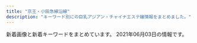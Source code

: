 ```yaml
---
title: "京王・小田急線沿線"
description: "キーワード別にの巨乳アジアン・チャイナエステ嬢情報をまとめました。"
---
```


新着画像と新着キーワードをまとめています。
2021年06月03日の情報です。

<DmmAffiliateIns />
<KeywordTable
  shops={
    [
    {
        "url": "http://www.perfect-plan.iesjp.com/",
        "name": "\u30d1\u30fc\u30d5\u30a7\u30af\u30c8\u30fb\u30d7\u30e9\u30f3",
        "keywords": {
            "87": 1,
            "86": 1,
            "85": 2,
            "D": 4
        },
        "station": "\u7b39\u585a\u99c5\u5317\u53e3",
        "img_links": [
            "http://www.perfect-plan.iesjp.com/files/005.jpg",
            "http://www.perfect-plan.iesjp.com/files/001.jpg",
            "http://www.perfect-plan.iesjp.com/images/ta.png",
            "http://www.perfect-plan.iesjp.com/images/flash.jpg",
            "http://www.perfect-plan.iesjp.com/images/staff.png",
            "http://www.perfect-plan.iesjp.com/images/left01.png",
            "http://www.perfect-plan.iesjp.com/images/interior_bg.png",
            "http://www.perfect-plan.iesjp.com/images/interior.png",
            "http://www.perfect-plan.iesjp.com/files/008.jpg",
            "http://www.perfect-plan.iesjp.com/files/007.jpg",
            "http://www.perfect-plan.iesjp.com/images/mobile.png",
            "http://www.perfect-plan.iesjp.com/images/top.png"
        ]
    },
    {
        "img_links": [
            "http://www.iyasi.work/img/momo1.jpg",
            "http://www.iyasi.work/images/int2.png",
            "http://www.iyasi.work/images/ac1.png",
            "http://www.iyasi.work/images/ta.jpg",
            "http://www.iyasi.work/images/3.jpg",
            "http://www.iyasi.work/img/miyuki1.jpg",
            "http://www.iyasi.work/images/sys1.png",
            "http://www.iyasi.work/images/tel2.png",
            "http://www.iyasi.work/images/sys2.png",
            "http://www.iyasi.work/images/tel1.png",
            "http://www.iyasi.work/images/interior_t.jpg",
            "http://www.iyasi.work/images/2.jpg",
            "http://www.iyasi.work/images/1.jpg",
            "http://www.iyasi.work/images/info.png",
            "http://www.iyasi.work/images/int1.png",
            "http://www.iyasi.work/images/line.png",
            "http://www.iyasi.work/images/staff_t.jpg",
            "http://www.iyasi.work/images/mobile.jpg",
            "http://www.iyasi.work/images/news.png",
            "http://www.iyasi.work/img/yuri1.jpg",
            "http://www.iyasi.work/images/tel.jpg",
            "http://www.iyasi.work/images/ac2.png"
        ],
        "station": "\u8abf\u5e03\u99c5\u6771\u53e3",
        "url": "http://www.iyasi.work/",
        "keywords": {},
        "name": "COCORO"
    },
    {
        "keywords": {
            "85": 3,
            "84": 3,
            "86": 6,
            "83": 3
        },
        "img_links": [
            "http://sakura.iyasi.me/images/ser4.jpg",
            "http://sakura.iyasi.me/layer/images/top/top_06.jpg",
            "http://sakura.iyasi.me/images/s_info.png",
            "http://sakura.iyasi.me/images/top1.jpg",
            "http://sakura.iyasi.me/layer/images/top/top_02.jpg",
            "http://sakura.iyasi.me/images/wenzi-staff.png",
            "http://sakura.iyasi.me/images/s_service.png",
            "http://sakura.iyasi.me/images/staff_06.jpg",
            "http://sakura.iyasi.me/images/top2.jpg",
            "http://sakura.iyasi.me/images/1.jpg",
            "http://sakura.iyasi.me/layer/images/top.jpg",
            "http://sakura.iyasi.me/images/ser1.jpg",
            "http://sakura.iyasi.me/images/staff_01.jpg",
            "http://sakura.iyasi.me/layer/images/top/top_05.jpg",
            "http://sakura.iyasi.me/images/ser3.jpg",
            "http://sakura.iyasi.me/layer/images/top/top_03.jpg",
            "http://sakura.iyasi.me/images/staff_03.jpg",
            "http://sakura.iyasi.me/images/staff_02.jpg",
            "http://sakura.iyasi.me/images/ser2.jpg",
            "http://sakura.iyasi.me/images/info.png",
            "http://sakura.iyasi.me/layer/images/top/top_01.jpg",
            "http://sakura.iyasi.me/layer/images/top/top_04.jpg",
            "http://sakura.iyasi.me/images/staff_bj1.png",
            "http://sakura.iyasi.me/images/staff_bj4.png",
            "http://sakura.iyasi.me/images/staff_04.jpg",
            "http://sakura.iyasi.me/layer/images/top/top_08.png"
        ],
        "station": "\u5343\u6b73\u70cf\u5c71\u99c5\u5357\u53e3",
        "name": "\u685c \uff5e\u30b5\u30af\u30e9\uff5e",
        "url": "http://sakura.iyasi.me/"
    },
    {
        "name": "Sweet Heart",
        "keywords": {},
        "img_links": [
            "http://sweet-heart.work/images/mobile.jpg",
            "http://sweet-heart.work/images/news.jpg",
            "http://sweet-heart.work/images/int2.jpg",
            "http://sweet-heart.work/img/moe3.jpg",
            "http://sweet-heart.work/images/int1.jpg",
            "http://sweet-heart.work/img/mimi1.jpg",
            "http://sweet-heart.work/images/2.jpg",
            "http://sweet-heart.work/images/sys.jpg",
            "http://sweet-heart.work/images/staff_t.png",
            "http://sweet-heart.work/images/tr.jpg",
            "http://sweet-heart.work/img/miki1.jpg",
            "http://sweet-heart.work/img/moe2.jpg",
            "http://sweet-heart.work/img/moe1.jpg",
            "http://sweet-heart.work/images/3.jpg",
            "http://sweet-heart.work/images/head.jpg",
            "http://sweet-heart.work/img/risan2.jpg",
            "http://sweet-heart.work/images/ta.jpg",
            "http://sweet-heart.work/images/1.jpg",
            "http://sweet-heart.work/img/yien2.jpg",
            "http://sweet-heart.work/images/b1.jpg",
            "http://sweet-heart.work/images/att.png",
            "http://sweet-heart.work/img/yien1.jpg",
            "http://sweet-heart.work/images/4.jpg",
            "http://sweet-heart.work/images/b2.jpg",
            "http://sweet-heart.work/images/interior_t.png",
            "http://sweet-heart.work/img/risan1.jpg",
            "http://sweet-heart.work/images/5.jpg"
        ],
        "station": "\u5e9c\u4e2d\u99c5\u5317\u53e3",
        "url": "http://sweet-heart.work/"
    },
    {
        "img_links": [
            "http://www.miyabi.esturl.com/images/infoSlide01.jpg",
            "http://www.miyabi.esturl.com/files/003-03.jpg",
            "http://www.miyabi.esturl.com/files/002-02.jpg",
            "http://www.miyabi.esturl.com/images/coverParts.png",
            "http://www.miyabi.esturl.com/images/backlistbtn.png",
            "http://www.miyabi.esturl.com/files/001.jpg",
            "http://www.miyabi.esturl.com/files/001-03.jpg",
            "http://www.miyabi.esturl.com/files/003-02.jpg",
            "http://www.miyabi.esturl.com/files/003.jpg",
            "http://www.miyabi.esturl.com/files/002.jpg",
            "http://www.miyabi.esturl.com/files/002-03.jpg",
            "http://www.miyabi.esturl.com/images/attention.png",
            "http://www.miyabi.esturl.com/files/001-02.jpg"
        ],
        "name": "\u96c5",
        "url": "http://www.miyabi.esturl.com/",
        "keywords": {
            "86": 2,
            "C": 11,
            "87": 4,
            "D": 6
        },
        "station": "\u4eac\u738b\u6c38\u5c71\u99c5\u5317\u53e3"
    },
    {
        "img_links": [
            "https://tama-mensesthe.com/staff/nana-l1.jpg",
            "https://hamamatsucho-esthe.work/icon/twitter.png",
            "https://tama-mensesthe.com/images/main-sp.jpg",
            "https://tama-mensesthe.com/images/footer-l.png",
            "https://tama-mensesthe.com/2020/10/06/aya-s1.jpg",
            "https://tama-mensesthe.com/staff/mimi-s1.jpg",
            "https://tama-mensesthe.com/2020/10/06/mirai-s1.jpg",
            "https://tama-mensesthe.com/staff/mimi-l1.jpg",
            "https://tama-mensesthe.com/2020/01/15/momo-s1.jpg",
            "https://tama-mensesthe.com/room/1-l.jpg",
            "https://hamamatsucho-esthe.work/icon/facebook.png",
            "https://tama-mensesthe.com/staff/yumi-s1.jpg",
            "https://tama-mensesthe.com/2020/07/04/eri-s1.jpg",
            "https://tama-mensesthe.com/button/staff.png",
            "https://tama-mensesthe.com/staff/yuri-s1.jpg",
            "https://tama-mensesthe.com/staff/yuyu-s1.jpg",
            "https://tama-mensesthe.com/images/flower.png",
            "https://tama-mensesthe.com/room/1-s.jpg",
            "https://tama-mensesthe.com/room/2-s.jpg",
            "https://tama-mensesthe.com/menu/home.png",
            "https://tama-mensesthe.com/menu/blog.png",
            "https://tama-mensesthe.com/staff/coco-s1.jpg",
            "https://tama-mensesthe.com/staff/nana-s1.jpg",
            "https://tama-mensesthe.com/2019/12/25/miki-s1.jpg",
            "https://tama-mensesthe.com/staff/miki-l1.jpg",
            "https://tama-mensesthe.com/staff/yumi-l1.jpg",
            "https://tama-mensesthe.com/staff/aya-s1.jpg",
            "https://tama-mensesthe.com/room/esthe2.jpg",
            "https://tama-mensesthe.com/link/mens-esthe.png",
            "https://tama-mensesthe.com/room/esthe1.jpg",
            "https://tama-mensesthe.com/images/header3.png",
            "https://tama-mensesthe.com/menu/info.png",
            "https://tama-mensesthe.com/staff/coco-l1.jpg",
            "https://tama-mensesthe.com/staff/eri-l1.jpg",
            "https://tama-mensesthe.com/staff/yuri-l1.jpg",
            "https://tama-mensesthe.com/images/main1.jpg",
            "https://tama-mensesthe.com/room/3-s.jpg",
            "https://tama-mensesthe.com/staff/mirai-l1.jpg",
            "https://tama-mensesthe.com/staff/yuyu-l1.jpg",
            "https://tama-mensesthe.com/icon/yelp.png",
            "https://tama-mensesthe.com/room/2-l.jpg",
            "https://tama-mensesthe.com/staff/aya-l1.jpg",
            "https://kannai-mensesthe.com/images/footer-l.png",
            "https://tama-mensesthe.com/room/3-l.jpg",
            "https://tama-mensesthe.com/room/esthe3.jpg",
            "https://tama-mensesthe.com/staff/momo-s1.jpg",
            "https://tama-mensesthe.com/button/blog.png",
            "https://kannai-mensesthe.com//images/footer-r.png",
            "https://tama-mensesthe.com/staff/mirai-s1.jpg",
            "https://tama-mensesthe.com/room/4-l.jpg",
            "https://tama-mensesthe.com/menu/staff.png",
            "https://tama-mensesthe.com/staff/miki-s1.jpg",
            "https://tama-mensesthe.com/2020/10/24/yumi-s1.jpg",
            "https://tama-mensesthe.com/images/clear.png",
            "https://hamamatsucho-esthe.work/icon/line.png",
            "https://tama-mensesthe.com/staff/momo-l1.jpg",
            "https://tama-mensesthe.com/staff/momo-l2.jpg",
            "https://tama-mensesthe.com/staff/momo-s2.jpg",
            "https://tama-mensesthe.com/staff/eri-s1.jpg",
            "https://tama-mensesthe.com/button/home.png",
            "https://tama-mensesthe.com//images/footer-r.png",
            "https://tama-mensesthe.com/room/4-s.jpg"
        ],
        "url": "https://tama-mensesthe.com/",
        "station": "\u8056\u8e5f\u685c\u30f6\u4e18\u99c5\u897f\u53e3",
        "keywords": {
            "92": 20,
            "87": 10,
            "90": 60,
            "88": 10,
            "86": 10
        },
        "name": "Lotus \uff5e\u30ed\u30fc\u30bf\u30b9\uff5e"
    },
    {
        "name": "Sucre -\u30b9\u30af\u30ec-",
        "img_links": [
            "http://scure.work/staff/koko1.jpg",
            "http://scure.work/img/header/tel.png",
            "http://scure.work/templates_c/e1.jpg",
            "http://scure.work/templates_c/e3.jpg",
            "http://scure.work/img/banner/rec.jpg",
            "http://scure.work/img/footer/tel.png",
            "http://scure.work/img/banner/info.jpg",
            "http://scure.work/img/icon/close.png",
            "http://scure.work/staff/yuna1.jpg",
            "http://scure.work/img/recruit/topimage.jpg",
            "http://scure.work/img/header/tel_s.png",
            "http://scure.work/templates_c/e2.jpg",
            "http://scure.work/templates_c/e2s.jpg",
            "http://scure.work/staff/sora1.jpg",
            "http://scure.work/templates_c/e1s.jpg",
            "http://scure.work/templates_c/e3s.jpg"
        ],
        "url": "http://scure.work/",
        "station": "\u767b\u6238\u99c5\u591a\u6469\u5ddd\u53e3",
        "keywords": {
            "85": 5,
            "86": 10,
            "C": 16,
            "D": 12
        }
    },
    {
        "station": "\u767b\u6238\u99c5\u751f\u7530\u7dd1\u5730\u53e3",
        "url": "http://www.tukinohikai.xyz/",
        "img_links": [
            "http://www.tukinohikai.xyz/uploads/210222/1-210222120QYH.jpg",
            "http://www.tukinohikai.xyz/uploads/210222/1-210222113331928.jpg",
            "http://www.tukinohikai.xyz/uploads/210222/1-21022216060D43.jpg"
        ],
        "name": "Alice \uff5e\u30a2\u30ea\u30b9\uff5e",
        "keywords": {
            "86": 1,
            "88": 1,
            "F": 1,
            "D": 2
        }
    },
    {
        "img_links": [],
        "url": "http://xn--cckzerb5br7a.com/",
        "station": "\u660e\u5927\u524d\u99c5\u4e2d\u592e\u53e3",
        "name": "Free Style \uff5e\u30d5\u30ea\u30fc\u30b9\u30bf\u30a4\u30eb\uff5e",
        "keywords": {}
    },
    {
        "name": "\u7652\u3057\u306e\u7a7a\u9593",
        "img_links": [
            "http://www.iyashikukan.xyz/images/staff/10/mimi.jpg",
            "http://www.iyashikukan.xyz/images/shop/r5.jpg",
            "http://www.iyashikukan.xyz/images/index-rin_16.jpg",
            "http://www.iyashikukan.xyz/images/index-rin_02.jpg",
            "http://www.iyashikukan.xyz/images/staff/10/1.jpg",
            "http://www.iyashikukan.xyz/images/lanmu-t-st2.jpg",
            "http://www.iyashikukan.xyz/images/nav/nav-t-sys.jpg",
            "http://www.iyashikukan.xyz/images/top/top-foot_05.png",
            "http://www.iyashikukan.xyz/images/top/top-foot_04.png",
            "http://www.iyashikukan.xyz/images/staff/10/2.jpg",
            "http://www.iyashikukan.xyz/images/top/t2.jpg",
            "http://www.iyashikukan.xyz/images/top/t3.png",
            "http://www.iyashikukan.xyz/images/staff/10/sayaka22.jpg",
            "http://www.iyashikukan.xyz/images/top/top-foot_03.png",
            "http://www.iyashikukan.xyz/images/staff/10/nana.jpg",
            "http://www.iyashikukan.xyz/images/nav/nav-t-job.jpg",
            "http://www.iyashikukan.xyz/images/lanmu-t-st.jpg",
            "http://www.iyashikukan.xyz/images/index-rin_14.jpg",
            "http://www.iyashikukan.xyz/images/staff/9/39-02a.jpg",
            "http://www.iyashikukan.xyz/images/index-rin_20.jpg",
            "http://www.iyashikukan.xyz/images/index-rin_04.jpg",
            "http://www.iyashikukan.xyz/images/top/t3.jpg",
            "http://www.iyashikukan.xyz/images/staff/10/satomi.jpg"
        ],
        "station": "\u5343\u6b73\u70cf\u5c71\u99c5\u5317\u53e3",
        "url": "http://www.iyashikukan.xyz/",
        "keywords": {}
    },
    {
        "img_links": [
            "http://www.kousei-jyunen.com/images/top-munu-1_03.jpg",
            "http://www.kousei-jyunen.com/images/top-1_03.jpg",
            "http://www.kousei-jyunen.com/images/top-munu-1_05.jpg",
            "http://www.kousei-jyunen.com/images/sys.jpg",
            "http://www.kousei-jyunen.com/flash.jpg",
            "http://www.kousei-jyunen.com/images/news.jpg",
            "http://www.kousei-jyunen.com/images/top-munu-2_04.jpg",
            "http://www.kousei-jyunen.com/images/top-1_04.jpg",
            "http://www.kousei-jyunen.com/images/index_qr.jpg",
            "http://www.kousei-jyunen.com/images/sta.jpg",
            "http://www.kousei-jyunen.com/images/top-munu-1_02.jpg",
            "http://www.kousei-jyunen.com/images/top-1_01.jpg",
            "http://www.kousei-jyunen.com/images/top-munu-2_01.jpg",
            "http://www.kousei-jyunen.com/images/top-1_02.jpg",
            "http://www.kousei-jyunen.com/images/top-munu-1_01.jpg",
            "http://www.kousei-jyunen.com/images/staff.jpg",
            "http://www.kousei-jyunen.com/images/top-munu-2_03.jpg",
            "http://www.kousei-jyunen.com/images/top-munu-2_05.jpg",
            "http://www.kousei-jyunen.com/images/top-munu-1_04.jpg",
            "http://www.kousei-jyunen.com/images/info.jpg",
            "http://www.kousei-jyunen.com/images/top-munu-2_02.jpg",
            "http://www.kousei-jyunen.com/images/top-ib.jpg",
            "http://www.kousei-jyunen.com/images/top-1_05.jpg"
        ],
        "url": "http://www.kousei-jyunen.com/",
        "name": "\u6f64\u5712",
        "station": "\u6210\u57ce\u5b66\u5712\u524d\u99c5",
        "keywords": {}
    },
    {
        "keywords": {
            "91": 2,
            "D": 8,
            "E": 2,
            "87": 1,
            "89": 8,
            "C": 1
        },
        "img_links": [
            "http://www.sasazukaest.xyz/css/nav/nav-003.png",
            "http://www.sasazukaest.xyz/css/staff/staff13-b.png",
            "http://www.sasazukaest.xyz/css/nav/nav-004.png",
            "http://www.sasazukaest.xyz/css/staff/staff05-a.png",
            "http://www.sasazukaest.xyz/css/staff/staff07-ba.png",
            "http://www.sasazukaest.xyz/css/staff/staff10-a.png",
            "http://www.sasazukaest.xyz/css/staff/staff17-b.png",
            "http://www.sasazukaest.xyz/css/staff/staff10-b.png",
            "http://www.sasazukaest.xyz/css/staff/staff08-a.png",
            "http://www.sasazukaest.xyz/css/top002.jpg",
            "http://www.sasazukaest.xyz/css/staff/staff00001.png",
            "http://www.sasazukaest.xyz/css/staff/staff16.png",
            "http://www.sasazukaest.xyz/css/staff/staff00001-b.png",
            "http://www.sasazukaest.xyz/css/nav/nav-001.png",
            "http://www.sasazukaest.xyz/css/tel.png",
            "http://www.sasazukaest.xyz/css/top04.jpg",
            "http://www.sasazukaest.xyz/css/staff/staff07-aa.png",
            "http://www.sasazukaest.xyz/css/nav/nav-005.png",
            "http://www.sasazukaest.xyz/css/staff/staff05.png",
            "http://www.sasazukaest.xyz/css/staff/staff11-a.png",
            "http://www.sasazukaest.xyz/css/staff/staff15-b.png",
            "http://www.sasazukaest.xyz/css/staff/staff13-a.png",
            "http://www.sasazukaest.xyz/css/staff/staff15.png",
            "http://www.sasazukaest.xyz/css/nav/nav-006.png",
            "http://www.sasazukaest.xyz/css/staff/staff00001-c.png",
            "http://www.sasazukaest.xyz/css/top004.jpg",
            "http://www.sasazukaest.xyz/css/staff/staff11-b.png",
            "http://www.sasazukaest.xyz/css/staff/staff00001-a.png",
            "http://www.sasazukaest.xyz/css/staff/staff17.png",
            "http://www.sasazukaest.xyz/css/staff/staff16-a.png",
            "http://www.sasazukaest.xyz/css/staff/staff16-b.png",
            "http://www.sasazukaest.xyz/css/nav/nav-002.png",
            "http://www.sasazukaest.xyz/css/staff/staff17-a.png",
            "http://www.sasazukaest.xyz/css/staff/staff15-a.png",
            "http://www.sasazukaest.xyz/css/staff/staff14-b.png",
            "http://www.sasazukaest.xyz/css/staff/staff14-a.png",
            "http://www.sasazukaest.xyz/css/foot-tel.png",
            "http://www.sasazukaest.xyz/css/staff/staff07aa.png"
        ],
        "name": "\u30bd\u30d5\u30a3\u30a2\u2015",
        "station": "\u7b39\u585a\u99c5",
        "url": "http://www.sasazukaest.xyz/"
    },
    {
        "name": "Lovely",
        "keywords": {},
        "url": "http://almond.ests.jp/",
        "img_links": [],
        "station": "\u5343\u6b73\u70cf\u5c71\u99c5\u5357\u53e3"
    },
    {
        "name": "Hi Baby \u30cf\u30a4\u30d9\u30a4\u30d3\u30fc",
        "url": "http://www.hibaby.mensest.com/",
        "station": "\u5411\u30f6\u4e18\u904a\u5712\u99c5\u5317\u53e3",
        "img_links": [
            "http://www.hibaby.mensest.com/images/slider-img002.jpg",
            "http://www.hibaby.mensest.com/files/003.jpg",
            "http://www.hibaby.mensest.com/images/s_top_therapist.png",
            "http://www.hibaby.mensest.com/images/m6.jpg",
            "http://www.hibaby.mensest.com/files/001.jpg",
            "http://www.hibaby.mensest.com/images/m1.jpg",
            "http://www.hibaby.mensest.com/images/s_news.png",
            "http://www.hibaby.mensest.com/files/004.jpg",
            "http://www.hibaby.mensest.com/images/s_message.png",
            "http://www.hibaby.mensest.com/images/m4.jpg",
            "http://www.hibaby.mensest.com/files/006.jpg",
            "http://www.hibaby.mensest.com/images/slider-img001.jpg",
            "http://www.hibaby.mensest.com/images/s_pickup.png",
            "http://www.hibaby.mensest.com/images/m2.jpg",
            "http://www.hibaby.mensest.com/files/002.jpg",
            "http://www.hibaby.mensest.com/images/m3.jpg",
            "http://www.hibaby.mensest.com/files/007.jpg",
            "http://www.hibaby.mensest.com/files/008.jpg",
            "http://www.hibaby.mensest.com/files/005.jpg"
        ],
        "keywords": {
            "D": 64,
            "87": 32,
            "85": 16,
            "88": 8,
            "86": 8
        }
    },
    {
        "url": "http://iyashien-est.com/",
        "img_links": [
            "http://iyashien-est.com/girl/9.jpg",
            "http://iyashien-est.com/girl/8.jpg",
            "http://iyashien-est.com/girl/7.jpg",
            "http://iyashien-est.com/girl/16.jpg",
            "http://iyashien-est.com/girl/4.jpg",
            "http://iyashien-est.com/images/room/photo03.jpg",
            "http://iyashien-est.com/images/index.jpg",
            "http://iyashien-est.com/girl/5.jpg",
            "http://iyashien-est.com/images/room/photo04.jpg",
            "http://iyashien-est.com/images/room/photo01.jpg",
            "http://iyashien-est.com/images/capinfo.jpg",
            "http://iyashien-est.com/girl/3.jpg",
            "http://iyashien-est.com/girl/2.jpg",
            "http://iyashien-est.com/images/room/photo02.jpg",
            "http://iyashien-est.com/images/staff.jpg"
        ],
        "station": "\u5e9c\u4e2d\u99c5\u5357\u53e3",
        "name": "\u7652\u3057\u82d1",
        "keywords": {
            "C": 7
        }
    },
    {
        "keywords": {
            "89": 2,
            "F": 2,
            "D": 2,
            "C": 2,
            "87": 4,
            "86": 2,
            "85": 2,
            "E": 4
        },
        "img_links": [
            "http://yumera.work/girls/mika_s.jpg",
            "http://yumera.work/img/noimg/03.jpg",
            "http://yumera.work/img/noimg/04.jpg",
            "http://yumera.work/img/noimg/05.jpg",
            "http://yumera.work/girls/ruru1.jpg",
            "http://yumera.work/girls/mei1.jpg",
            "http://yumera.work/girls/aki_s.jpg",
            "http://yumera.work/girls/ruru_s.jpg",
            "http://yumera.work/img/all/loader.png",
            "http://yumera.work/girls/mika1.jpg",
            "http://yumera.work/girls/aki1.jpg",
            "http://yumera.work/girls/mei_s.jpg"
        ],
        "name": "\u96ea\u306e\u5a18",
        "url": "http://yumera.work/",
        "station": "\u7a32\u7530\u5824\u99c5"
    },
    {
        "station": "\u8056\u8e5f\u685c\u30f6\u4e18\u99c5\u6771\u53e3",
        "url": "http://www.yuyurando.xyz/",
        "img_links": [
            "http://www.yuyurando.xyz/images/staff/2.jpg",
            "http://www.yuyurando.xyz/images/index-yuyu_12.jpg",
            "http://www.yuyurando.xyz/images/index-yuyu_17.jpg",
            "http://www.yuyurando.xyz/images/index-otona_20.jpg",
            "http://www.yuyurando.xyz/images/staff/momo.jpg",
            "http://www.yuyurando.xyz/images/shop/527385908605281370.jpg",
            "http://www.yuyurando.xyz/images/lanmu/lanmu-sys.jpg",
            "http://www.yuyurando.xyz/images/index-yuyu_05.jpg",
            "http://www.yuyurando.xyz/images/index-yuyu_20.jpg",
            "http://www.yuyurando.xyz/images/staff/rei.jpg",
            "http://www.niihao.xyz/images/staff/aya.jpg",
            "http://www.yuyurando.xyz/images/index-yuyu_09.jpg",
            "http://www.yuyurando.xyz/images/index-yuyu_03.jpg",
            "http://www.yuyurando.xyz/images/staff/mi.png",
            "http://www.yuyurando.xyz/images/lanmu/lanmu-staff.jpg",
            "http://www.yuyurando.xyz/images/staff/1.jpg",
            "http://www.yuyurando.xyz/images/staff/nana2.jpg"
        ],
        "name": "\u60a0\u3005\u30e9\u30f3\u30c9",
        "keywords": {}
    },
    {
        "img_links": [
            "http://space.iyasi.me/layer/images/top/top_05.jpg",
            "http://space.iyasi.me/images/staff16a.jpg",
            "http://space.iyasi.me/layer/images/top/top_08.png",
            "http://space.iyasi.me/images/staff7.jpg",
            "http://space.iyasi.me/layer/images/top.jpg",
            "http://space.iyasi.me/images/ser3.jpg",
            "http://space.iyasi.me/images/staff22a.jpg",
            "http://space.iyasi.me/images/staff1a.jpg",
            "http://space.iyasi.me/images/staff_bj4.png",
            "http://space.iyasi.me/images/ser1.jpg",
            "http://space.iyasi.me/images/staff21a.jpg",
            "http://space.iyasi.me/images/wenzi-staff.png",
            "http://space.iyasi.me/layer/images/top/top_04.jpg",
            "http://space.iyasi.me/images/info.png",
            "http://space.iyasi.me/images/staff20a.jpg",
            "http://space.iyasi.me/images/staff13a.jpg",
            "http://space.iyasi.me/layer/images/top/top_01.jpg",
            "http://space.iyasi.me/images/staff_bj1.png",
            "http://space.iyasi.me/images/s_info.png",
            "http://space.iyasi.me/layer/images/top/top_06.jpg",
            "http://space.iyasi.me/layer/images/top/top_02.jpg",
            "http://space.iyasi.me/images/s_service.png",
            "http://space.iyasi.me/images/staff16b.jpg",
            "http://space.iyasi.me/images/staff17a.jpg",
            "http://space.iyasi.me/images/top2.jpg",
            "http://space.iyasi.me/images/top1.jpg",
            "http://space.iyasi.me/images/staff1.jpg",
            "http://space.iyasi.me/images/ser4.jpg",
            "http://space.iyasi.me/images/1.jpg",
            "http://space.iyasi.me/layer/images/top/top_03.jpg",
            "http://space.iyasi.me/images/ser2.jpg",
            "http://space.iyasi.me/images/staff18a.jpg"
        ],
        "keywords": {
            "83": 3,
            "85": 3,
            "86": 2,
            "88": 6,
            "84": 9
        },
        "name": "\u7652\u3057\u7a7a\u9593",
        "url": "http://space.iyasi.me/",
        "station": "\u8056\u8e5f\u685c\u30f6\u4e18\u99c5\u6771\u53e3"
    },
    {
        "name": "\u30d4\u30ce\u30fb\u30ce\u30ef\u30fc\u30eb",
        "url": "https://mens-pinotnoir.com/index.php",
        "keywords": {
            "D": 43,
            "84": 22,
            "C": 65,
            "82": 43,
            "E": 22,
            "88": 22,
            "86": 21,
            "85": 22
        },
        "img_links": [
            "http://mens-pinotnoir.com/girls/nana/a.jpg",
            "https://mens-pinotnoir.com/girls/koko/a.jpg",
            "https://mens-pinotnoir.com/img/h2_link.png",
            "https://mens-pinotnoir.com/img/header.png",
            "https://mens-pinotnoir.com/girls/shion/a.jpg",
            "https://mens-pinotnoir.com/img/qr.png",
            "https://mens-pinotnoir.com/girls/koko/d.jpg",
            "https://mens-pinotnoir.com/img/r_pc.png",
            "https://mens-pinotnoir.com/girls/nana/b.jpg",
            "https://mens-pinotnoir.com/img/h2_profile.png",
            "https://mens-pinotnoir.com/img/r_sp.png",
            "https://mens-pinotnoir.com/img/h3_info.png",
            "https://mens-pinotnoir.com/girls/sakura/d.jpg",
            "https://mens-pinotnoir.com/girls/nana/d.jpg",
            "https://mens-pinotnoir.com/girls/jyunn/a.jpg",
            "https://mens-pinotnoir.com/girls/ayano/d.jpg",
            "https://mens-pinotnoir.com/girls/sakura/b.jpg",
            "https://mens-pinotnoir.com/girls/shion/c.jpg",
            "https://mens-pinotnoir.com/img/h2_contact.png",
            "https://mens-pinotnoir.com/girls/koko/b.jpg",
            "http://mens-pinotnoir.com/img/qr.png",
            "http://mens-pinotnoir.com/girls/ayano/a.jpg",
            "https://mens-pinotnoir.com/img/h2_sys.png",
            "http://mens-pinotnoir.com/img/header.png",
            "https://mens-pinotnoir.com/img/smapho/bg.jpg",
            "http://mens-pinotnoir.com/img/background/bg.jpg",
            "https://mens-pinotnoir.com/girls/jyunn/e.jpg",
            "https://mens-pinotnoir.com/girls/koko/c.jpg",
            "https://mens-pinotnoir.com/girls/shion/b.jpg",
            "http://mens-pinotnoir.com/girls/shion/a.jpg",
            "https://mens-pinotnoir.com/girls/jyunn/b.jpg",
            "https://mens-pinotnoir.com/img/h3_newcast.png",
            "http://mens-pinotnoir.com/img/r_sp.png",
            "http://mens-pinotnoir.com/img/slider/1.jpg",
            "https://mens-pinotnoir.com/img/background/bg.jpg",
            "https://mens-pinotnoir.com/girls/ayano/b.jpg",
            "http://mens-pinotnoir.com/girls/sakura/a.jpg",
            "https://mens-pinotnoir.com/girls/sakura/a.jpg",
            "http://mens-pinotnoir.com/img/h3_info.png",
            "https://mens-pinotnoir.com/girls/jyunn/c.jpg",
            "https://mens-pinotnoir.com/girls/shion/d.jpg",
            "http://mens-pinotnoir.com/img/h3_newcast.png",
            "https://mens-pinotnoir.com/girls/sakura/c.jpg",
            "https://mens-pinotnoir.com/girls/ayano/e.jpg",
            "https://mens-pinotnoir.com/img/h2_job.png",
            "https://mens-pinotnoir.com/girls/ayano/c.jpg",
            "https://mens-pinotnoir.com/girls/koko/e.jpg",
            "https://mens-pinotnoir.com/girls/nana/e.jpg",
            "http://mens-pinotnoir.com/girls/koko/a.jpg",
            "https://mens-pinotnoir.com/girls/jyunn/d.jpg",
            "https://mens-pinotnoir.com/girls/shion/e.jpg",
            "http://mens-pinotnoir.com/girls/jyunn/a.jpg",
            "https://mens-pinotnoir.com/img/slider/2.jpg",
            "https://mens-pinotnoir.com/girls/sakura/e.jpg",
            "https://mens-pinotnoir.com/girls/ayano/a.jpg",
            "https://mens-pinotnoir.com/img/h2_cast.png",
            "https://mens-pinotnoir.com/girls/nana/a.jpg",
            "https://mens-pinotnoir.com/girls/nana/c.jpg",
            "http://mens-pinotnoir.com/img/h2_cast.png",
            "https://mens-pinotnoir.com/img/slider/1.jpg",
            "http://mens-pinotnoir.com/img/slider/2.jpg"
        ],
        "station": "\u7b39\u585a\u99c5"
    },
    {
        "name": "\u30bb\u30af\u30b7\u30fc\u30ac\u30fc\u30eb",
        "img_links": [
            "http://www.sexy.masg.info/images/nav-001.png",
            "http://www.sexy.masg.info/photo_news/upimg/5814260b882797ebc3_1.jpg",
            "http://www.sexy.masg.info/images/tel.png",
            "http://www.sexy.masg.info/photo_news/upimg/546976073e91843a25_0.jpg",
            "http://www.sexy.masg.info/images/top02-left.png",
            "http://www.sexy.masg.info/images/top003.png",
            "http://www.sexy.masg.info/photo_news/upimg/51915605bf3089d1a1_1.jpg",
            "http://www.sexy.masg.info/files/011.jpg",
            "http://www.sexy.masg.info/images/nav-003.png",
            "http://www.sexy.masg.info/files/004.jpg",
            "http://www.sexy.masg.info/images/nav-002.png",
            "http://www.sexy.masg.info/images/nav-005.png",
            "http://www.sexy.masg.info/images/nav-006.png",
            "http://www.sexy.masg.info/photo_news/upimg/148456098c3d489495_1.jpg",
            "http://www.sexy.masg.info/images/top01.png",
            "http://www.sexy.masg.info/photo_news/upimg/5814260b882797ebc3_0.jpg",
            "http://www.sexy.masg.info/files/009.jpg",
            "http://www.sexy.masg.info/images/nav-004.png",
            "http://www.sexy.masg.info/files/008.jpg",
            "http://www.sexy.masg.info/files/003.jpg",
            "http://www.sexy.masg.info/files/007.jpg",
            "http://www.sexy.masg.info/files/001.jpg",
            "http://www.sexy.masg.info/files/006.jpg",
            "http://www.sexy.masg.info/photo_news/upimg/148456098c3d489495_0.jpg",
            "http://www.sexy.masg.info/images/osusume01.png",
            "http://www.sexy.masg.info/files/012.jpg",
            "http://www.sexy.masg.info/files/002.jpg",
            "http://www.sexy.masg.info/files/010.jpg",
            "http://www.sexy.masg.info/photo_news/upimg/51915605bf3089d1a1_0.jpg",
            "http://www.sexy.masg.info/photo_news/upimg/546976073e91843a25_1.jpg"
        ],
        "keywords": {
            "\u30bb\u30af\u30b7\u30fc": 15
        },
        "station": "\u3064\u3064\u3058\u30f6\u4e18\u99c5\u5357\u53e3",
        "url": "http://www.sexy.masg.info/"
    },
    {
        "keywords": {
            "87": 16,
            "D": 40,
            "85": 16,
            "88": 8
        },
        "station": "\u5343\u6b73\u70cf\u5c71\u99c5\u5317\u53e3",
        "img_links": [
            "http://www.sakuranbo.mensest.com/images/rsubt2.png",
            "http://www.sakuranbo.mensest.com/files/001.jpg",
            "http://www.sakuranbo.mensest.com/files/003-03.jpg",
            "http://www.sakuranbo.mensest.com/files/001-03.jpg",
            "http://www.sakuranbo.mensest.com/files/005-03.jpg",
            "http://www.sakuranbo.mensest.com/images/m3.jpg",
            "http://www.sakuranbo.mensest.com/images/rsubt4.png",
            "http://www.sakuranbo.mensest.com/images/rsubt3.png",
            "http://www.sakuranbo.mensest.com/images/slider-img001.jpg",
            "http://www.sakuranbo.mensest.com/images/m4.jpg",
            "http://www.sakuranbo.mensest.com/files/004.jpg",
            "http://www.sakuranbo.mensest.com/files/002.jpg",
            "http://www.sakuranbo.mensest.com/images/b-tel.png",
            "http://www.sakuranbo.mensest.com/images/rsubt5.png",
            "http://www.sakuranbo.mensest.com/files/005-02.jpg",
            "http://www.sakuranbo.mensest.com/files/004-03.jpg",
            "http://www.sakuranbo.mensest.com/files/001-02.jpg",
            "http://www.sakuranbo.mensest.com/images/m1.jpg",
            "http://www.sakuranbo.mensest.com/files/003-02.jpg",
            "http://www.sakuranbo.mensest.com/files/002-02.jpg",
            "http://www.sakuranbo.mensest.com/images/slider-img002.jpg",
            "http://www.sakuranbo.mensest.com/files/005.jpg",
            "http://www.sakuranbo.mensest.com/images/b-online.png",
            "http://www.sakuranbo.mensest.com/files/002-03.jpg",
            "http://www.sakuranbo.mensest.com/files/003.jpg",
            "http://www.sakuranbo.mensest.com/files/004-02.jpg",
            "http://www.sakuranbo.mensest.com/images/rsubt6.png",
            "http://www.sakuranbo.mensest.com/images/rsubt7.png",
            "http://www.sakuranbo.mensest.com/photo_news/upimg/5145860b89bfdc8409_0.jpg",
            "http://www.sakuranbo.mensest.com/images/m6.jpg",
            "http://www.sakuranbo.mensest.com/images/m2.jpg",
            "http://www.sakuranbo.mensest.com/images/rsubt1.png",
            "http://www.sakuranbo.mensest.com/images/tel2.png"
        ],
        "url": "http://www.sakuranbo.mensest.com/",
        "name": "\u3055\u304f\u3089\u3093\u307c"
    },
    {
        "station": "\u4e0b\u5317\u6ca2\u99c5\u5357\u53e3",
        "name": "\u9759\u9999",
        "url": "http://shizuka2015.net/",
        "img_links": [
            "http://shizuka2015.net/images/yuka.jpg",
            "http://shizuka2015.net/images/sys-n.jpg",
            "http://shizuka2015.net/images/nav/hanga-acc.jpg",
            "http://shizuka2015.net/images/nav/hanga-job.jpg",
            "http://shizuka2015.net/images/shop/4.jpg",
            "http://shizuka2015.net/images/shop/6.jpg",
            "http://shizuka2015.net/images/shop/1.jpg",
            "http://shizuka2015.net/images/nav/hanga-sys.jpg",
            "http://shizuka2015.net/images/lm-c-bgdb2.png",
            "http://shizuka2015.net/images/aki.jpg",
            "http://shizuka2015.net/images/staff/yuri.jpg",
            "http://shizuka2015.net/images/shop/5.jpg",
            "http://shizuka2015.net/images/w-top.jpg",
            "http://shizuka2015.net/images/lm-c-bgdow.png",
            "http://shizuka2015.net/images/staff/hikari.jpg",
            "http://shizuka2015.net/images/nav/hanga-sta.jpg",
            "http://shizuka2015.net/images/sakura.jpg",
            "http://shizuka2015.net/images/moe.jpg"
        ],
        "keywords": {
            "C": 7
        }
    },
    {
        "keywords": {
            "D": 3,
            "86": 3
        },
        "name": "\u5065\u5eb7\u697d",
        "img_links": [
            "http://www.mens-chitose.com/files/013.jpg",
            "http://www.mens-chitose.com/images/info.jpg",
            "http://www.mens-chitose.com/files/001.jpg",
            "http://www.mens-chitose.com/images/infoSlide01.jpg",
            "http://www.mens-chitose.com/files/011.jpg",
            "http://www.mens-chitose.com/images/attention.png",
            "http://www.mens-chitose.com/images/concept.jpg",
            "http://www.mens-chitose.com/images/coverParts.png"
        ],
        "station": "\u5343\u6b73\u8239\u6a4b\u99c5\u5317\u53e3",
        "url": "http://www.mens-chitose.com/"
    },
    {
        "station": "\u767b\u6238\u99c5\u751f\u7530\u7dd1\u5730\u53e3",
        "keywords": {
            "86": 2,
            "88": 10,
            "D": 3,
            "E": 9
        },
        "name": "\u30b9\u30df\u30ec",
        "img_links": [
            "http://simiru.work/uploads/allimg/210317/1-21031GA150.jpg",
            "http://simiru.work/uploads/200706/1-200F6162A1116.jpg",
            "http://simiru.work/uploads/200706/1-200F6153052L7.jpg",
            "http://simiru.work/uploads/210317/1-21031GA143332.jpg",
            "http://simiru.work/uploads/210317/1-21031GA40b18.jpg",
            "http://simiru.work/uploads/210317/1-21031GA244V4.jpg",
            "http://simiru.work/uploads/allimg/210217/1-21021G45K7.jpg",
            "http://simiru.work/uploads/allimg/210317/1-21031GA417.jpg",
            "http://simiru.work/uploads/210217/1-21021G45JWU.jpg",
            "http://simiru.work/uploads/allimg/210317/1-21031GA253.jpg",
            "http://simiru.work/uploads/210217/1-21021G45Z0R1.jpg",
            "http://simiru.work/uploads/200706/1-200F6162531Y9.png",
            "http://simiru.work/uploads/allimg/210217/1-21021G45911.jpg",
            "http://simiru.work/uploads/200706/1-200F616262aV.jpg",
            "http://simiru.work/uploads/allimg/210217/1-21021G45S1.jpg",
            "http://simiru.work/uploads/210317/1-21031GT511233.jpg",
            "http://simiru.work/uploads/210217/1-21021G45Q5O1.jpg",
            "http://simiru.work/webstyle/gobottom.png",
            "http://simiru.work/uploads/200707/1-200FG022542H.jpg"
        ],
        "url": "http://simiru.work/"
    },
    {
        "img_links": [
            "http://aroma-relax.red/img/f2.jpg",
            "http://aroma-relax.red/img/footer.jpg",
            "http://aroma-relax.red/img/l.png",
            "http://aroma-relax.red/img/cg09.jpg",
            "http://aroma-relax.red/img/cg04.jpg",
            "http://aroma-relax.red/img/f3.jpg",
            "http://aroma-relax.red/img/f4.jpg",
            "http://aroma-relax.red/img/stafft.jpg",
            "http://aroma-relax.red/img/cg06.jpg",
            "http://aroma-relax.red/img/cg08.jpg",
            "http://aroma-relax.red/img/top.jpg",
            "http://aroma-relax.red/img/cg01.jpg",
            "http://aroma-relax.red/img/cg10.jpg",
            "http://aroma-relax.red/img/cg03.jpg",
            "http://aroma-relax.red/img/f1.jpg",
            "http://aroma-relax.red/img/cg07.jpg",
            "http://aroma-relax.red/img/no.png",
            "http://aroma-relax.red/img/cg05.jpg",
            "http://aroma-relax.red/img/cg02.jpg"
        ],
        "keywords": {
            "E": 4,
            "87": 2,
            "86": 18,
            "D": 16
        },
        "url": "http://aroma-relax.red/",
        "station": "\u4ee3\u3005\u6728\u4e0a\u539f\u99c5\u5357\u53e3",
        "name": "for you"
    },
    {
        "url": "http://esthegt.xyz/yac/",
        "station": "\u8abf\u5e03\u99c5\u6771\u53e3",
        "name": "\u3084\u3059\u3089\u304e",
        "keywords": {},
        "img_links": [
            "http://esthegt.xyz/yac/images/bar-1.png",
            "http://esthegt.xyz/yac/images/button-4.png",
            "http://esthegt.xyz/yac/images/bar-6.png",
            "http://esthegt.xyz/yac/girl/8.jpg",
            "http://esthegt.xyz/yac/images/button-2.png",
            "http://esthegt.xyz/yac/images/bar-4.png",
            "http://esthegt.xyz/yac/girl/10.jpg",
            "http://esthegt.xyz/yac/images/footer.png",
            "http://esthegt.xyz/yac/girl/7.jpg",
            "http://esthegt.xyz/yac/girl/9.jpg",
            "http://esthegt.xyz/yac/images/button-5.png",
            "http://esthegt.xyz/yac/girl/g07.png",
            "http://esthegt.xyz/yac/images/button-3.png",
            "http://esthegt.xyz/yac/girl/g10.png",
            "http://esthegt.xyz/yac/images/bar-2.png",
            "http://esthegt.xyz/yac/images/bar-5.png",
            "http://esthegt.xyz/yac/images/button-1.png",
            "http://esthegt.xyz/yac/images/bar-3.png",
            "http://esthegt.xyz/yac/girl/g08.png",
            "http://esthegt.xyz/yac/images/button-6.png",
            "http://esthegt.xyz/yac/images/tt.png"
        ]
    },
    {
        "station": "\u3064\u3064\u3058\u30f6\u4e18\u99c5\u5317\u53e3",
        "keywords": {
            "86": 4,
            "88": 1,
            "87": 1
        },
        "img_links": [
            "http://relax-esthe.net/img/top.png",
            "http://relax-esthe.net/img/rb.png",
            "http://relax-esthe.net/img/t3.jpg",
            "http://relax-esthe.net/img/cg4.jpg",
            "http://relax-esthe.net/img/t2.jpg",
            "http://relax-esthe.net/img/cg1.jpg",
            "http://relax-esthe.net/img/t1.jpg",
            "http://relax-esthe.net/img/cg10.jpg",
            "http://relax-esthe.net/img/r2.jpg",
            "http://relax-esthe.net/img/cg3.jpg",
            "http://relax-esthe.net/img/cg7.jpg",
            "http://relax-esthe.net/img/t5.jpg",
            "http://relax-esthe.net/img/cg2.jpg",
            "http://relax-esthe.net/img/r1.jpg",
            "http://relax-esthe.net/img/r3.jpg",
            "http://relax-esthe.net/img/no.png",
            "http://relax-esthe.net/img/t4.jpg",
            "http://relax-esthe.net/img/mx.png"
        ],
        "name": "\u82b1\u306e\u9999",
        "url": "http://relax-esthe.net/"
    },
    {
        "keywords": {
            "84": 1,
            "D": 4,
            "F": 2,
            "86": 2,
            "83": 1,
            "85": 1,
            "89": 1,
            "87": 1,
            "C": 4,
            "E": 4
        },
        "img_links": [
            "http://www.goldsea.work/staff/nao.jpg",
            "http://www.goldsea.work/staff/koko2.jpg",
            "http://www.goldsea.work/img/pic/int3.jpg",
            "http://www.goldsea.work/staff/mayu.jpg",
            "http://www.goldsea.work/staff/rika2.jpg",
            "http://www.goldsea.work/staff/risa1.jpg",
            "http://www.goldsea.work/staff/mayu2.jpg",
            "http://www.goldsea.work/staff/rika1.jpg",
            "http://www.goldsea.work/staff/nao2.jpg",
            "http://www.goldsea.work/staff/nao1.jpg",
            "http://www.goldsea.work/img/pic/slide_12.jpg",
            "http://www.goldsea.work/staff/riko1.jpg",
            "http://www.goldsea.work/img/loader.png",
            "http://www.goldsea.work/staff/rika.jpg",
            "http://www.goldsea.work/staff/yuki.jpg",
            "http://www.goldsea.work/staff/yuki1.jpg",
            "http://www.goldsea.work/staff/koko1.jpg",
            "http://www.goldsea.work/staff/risa.jpg",
            "http://www.goldsea.work/staff/riko2.jpg",
            "http://www.goldsea.work/staff/yuki2.jpg",
            "http://www.goldsea.work/staff/riko.jpg",
            "http://www.goldsea.work/img/pic/int2.jpg",
            "http://www.goldsea.work/img/pic/slide_11.jpg",
            "http://www.goldsea.work/staff/mayu1.jpg",
            "http://www.goldsea.work/img/pic/int1.jpg",
            "http://www.goldsea.work/staff/koko.jpg"
        ],
        "url": "http://www.goldsea.work/",
        "name": "Stylish",
        "station": "\u767b\u6238\u99c5"
    },
    {
        "keywords": {
            "C": 23,
            "86": 10
        },
        "name": "\u30ea\u30e9\u30af\u30bc\u30fc\u30b7\u30e7\u30f3\u6075",
        "img_links": [
            "http://cinderella-princess.net/images/movie.jpg",
            "http://cinderella-princess.net/images/staff3.jpg",
            "http://cinderella-princess.net/images/room3.jpg",
            "http://cinderella-princess.net/images/s_chedule.jpg",
            "http://cinderella-princess.net/images/staff4.jpg",
            "http://cinderella-princess.net/images/room2.jpg",
            "http://cinderella-princess.net/images/room4.jpg",
            "http://cinderella-princess.net/images/nei_bj2.jpg",
            "http://cinderella-princess.net/images/girl-z2.jpg",
            "http://cinderella-princess.net/images/mobile.jpg",
            "http://cinderella-princess.net/images/staff0.jpg",
            "http://cinderella-princess.net/images/tel.jpg",
            "http://cinderella-princess.net/images/staff2.jpg",
            "http://cinderella-princess.net/links/esthe-summit.jpg",
            "http://cinderella-princess.net/images/s_news.jpg",
            "http://cinderella-princess.net/images/s_staff.jpg",
            "http://cinderella-princess.net/images/girl-z1.jpg",
            "http://cinderella-princess.net/images/staff1.jpg",
            "http://cinderella-princess.net/images/room1.jpg",
            "http://cinderella-princess.net/images/s_link.jpg"
        ],
        "station": "\u767e\u5408\u30f6\u4e18\u99c5\u5317\u53e3",
        "url": "http://cinderella-princess.net"
    },
    {
        "name": "\u7e01",
        "img_links": [
            "http://www.en.mensest.com/files/002.jpg",
            "http://www.en.mensest.com/images/evetop.png",
            "http://www.en.mensest.com/files/008.jpg",
            "http://www.en.mensest.com/files/004.jpg",
            "http://www.en.mensest.com/images/news.png",
            "http://www.en.mensest.com/files/001.jpg",
            "http://www.en.mensest.com/images/staff_s.png",
            "http://www.en.mensest.com/files/007.jpg",
            "http://www.en.mensest.com/files/003.jpg",
            "http://www.en.mensest.com/files/009.jpg",
            "http://www.en.mensest.com/images/top.png",
            "http://www.en.mensest.com/files/006.jpg"
        ],
        "url": "http://www.en.mensest.com/",
        "keywords": {
            "87": 18,
            "86": 6,
            "D": 21,
            "C": 3
        },
        "station": "\u4eac\u738b\u6c38\u5c71\u99c5\u5317\u53e3"
    },
    {
        "url": "http://www.vivi.esjp.site/",
        "station": "\u5343\u6b73\u70cf\u5c71\u99c5\u5317\u53e3",
        "keywords": {
            "D": 4,
            "88": 2,
            "C": 1,
            "87": 3
        },
        "img_links": [
            "http://www.vivi.esjp.site/files/001-02.jpg",
            "http://www.vivi.esjp.site/files/004-02.jpg",
            "http://www.vivi.esjp.site/images/shop/shop03.jpg",
            "http://www.vivi.esjp.site/images/mobile.jpg",
            "http://www.vivi.esjp.site/files/005.jpg",
            "http://www.vivi.esjp.site/images/bj3.png",
            "http://www.vivi.esjp.site/images/girl-z2.jpg",
            "http://www.vivi.esjp.site/files/003.jpg",
            "http://www.vivi.esjp.site/files/001.jpg",
            "http://www.vivi.esjp.site/files/002-02.jpg",
            "http://www.vivi.esjp.site/files/005-02.jpg",
            "http://www.vivi.esjp.site/images/shop/shop01.jpg",
            "http://www.vivi.esjp.site/images/top_sche.png",
            "http://www.vivi.esjp.site/files/003-02.jpg",
            "http://www.vivi.esjp.site/files/002.jpg",
            "http://www.vivi.esjp.site/images/shop/shop02.jpg",
            "http://www.vivi.esjp.site/files/004.jpg",
            "http://www.vivi.esjp.site/images/link_line.png",
            "http://www.vivi.esjp.site/images/girl-z1.jpg",
            "http://www.vivi.esjp.site/images/shop/shop04.jpg",
            "http://www.vivi.esjp.site/images/staff_line.png",
            "http://www.vivi.esjp.site/images/top.png"
        ],
        "name": "Angel Class\uff5e\u30a8\u30f3\u30b8\u30a7\u30eb\u30af\u30e9\u30b9"
    },
    {
        "name": "\u6df1\u4e95\u6c37\u306e\u56fd",
        "station": "\u5343\u6b73\u70cf\u5c71\u99c5\u5317\u53e3",
        "url": "http://massage-est.xyz/",
        "img_links": [
            "http://massage-est.xyz/images/cg08.jpg",
            "http://massage-est.xyz/images/cg11.jpg",
            "http://massage-est.xyz/images/cg03.jpg",
            "http://massage-est.xyz/images/cg031.jpg",
            "http://massage-est.xyz/images/qr.jpg",
            "http://massage-est.xyz/images/cg071.jpg",
            "http://massage-est.xyz/images/cg10.jpg",
            "http://massage-est.xyz/images/cg05.jpg",
            "http://massage-est.xyz/images/cg06.jpg",
            "http://massage-est.xyz/images/top2.png",
            "http://massage-est.xyz/images/cg091.jpg",
            "http://massage-est.xyz/images/cg09.jpg",
            "http://massage-est.xyz/images/cg021.jpg",
            "http://massage-est.xyz/images/spacer300x450.png",
            "http://massage-est.xyz/images/cg051.jpg",
            "http://massage-est.xyz/images/cg04.jpg",
            "http://massage-est.xyz/images/cg13.jpg",
            "http://massage-est.xyz/images/cg07.jpg",
            "http://massage-est.xyz/images/sys.jpg",
            "http://massage-est.xyz/images/cg12.jpg",
            "http://massage-est.xyz/images/cg01.jpg",
            "http://massage-est.xyz/images/spacer900x360.png",
            "http://massage-est.xyz/images/cg02.jpg",
            "http://massage-est.xyz/images/up_100_1_0.jpg",
            "http://massage-est.xyz/images/top.png",
            "http://massage-est.xyz/images/cg061.jpg",
            "http://massage-est.xyz/images/cg011.jpg",
            "http://massage-est.xyz/images/cg081.jpg"
        ],
        "keywords": {
            "D": 83,
            "E": 7,
            "86": 90
        }
    },
    {
        "station": "\u660e\u5927\u524d\u99c5\u4e2d\u592e\u53e3",
        "keywords": {
            "E": 4,
            "D": 36,
            "86": 1
        },
        "name": "U\uff06ME",
        "img_links": [
            "http://massage-relax.pink/images/ttl-link.png",
            "http://massage-relax.pink/images/img-header-mainvisual01t.jpg",
            "http://massage-relax.pink/images/ttl-concept2.png",
            "http://massage-relax.pink/images/cg09.jpg",
            "http://massage-relax.pink/images/bnr-sp-campaign01.jpg",
            "http://massage-relax.pink/images/txt-footer-copyright.png",
            "http://massage-relax.pink/images/img-link.jpg",
            "http://massage-relax.pink/images/cg10.jpg",
            "http://massage-relax.pink/images/ttl-concept2t.png",
            "http://massage-relax.pink/images/bg-image-consept.png",
            "http://massage-relax.pink/images/cg05.jpg",
            "http://massage-relax.pink/images/cg08.jpg",
            "http://massage-relax.pink/images/img-linkt.jpg",
            "http://massage-relax.pink/images/img-therapist.jpg",
            "http://massage-relax.pink/images/cg02.jpg",
            "http://massage-relax.pink/images/ttl-qr.png",
            "http://massage-relax.pink/images/cg11.jpg",
            "http://massage-relax.pink/images/txt-header-phone.png",
            "http://massage-relax.pink/images/qr.jpg",
            "http://massage-relax.pink/images/img-therapistt.jpg",
            "http://massage-relax.pink/images/ttl-concept.png",
            "http://massage-relax.pink/images/img-header-mainvisual01.jpg",
            "http://massage-relax.pink/images/cg07.jpg",
            "http://massage-relax.pink/images/txt-header-storeinfo.png",
            "http://massage-relax.pink/images/bg-image-consept02.png",
            "http://massage-relax.pink/images/ttl-pickup.png",
            "http://massage-relax.pink/images/ttl-qrt.png",
            "http://massage-relax.pink/images/ttl-conceptt.png",
            "http://massage-relax.pink/images/txt-header-phonet.png",
            "http://massage-relax.pink/images/cg03.jpg",
            "http://massage-relax.pink/images/cg12.jpg",
            "http://massage-relax.pink/images/ttl-information.png",
            "http://massage-relax.pink/images/acc.jpg",
            "http://massage-relax.pink/images/bnr-campaign01.jpg",
            "http://massage-relax.pink/images/ttl-qrf.png",
            "http://massage-relax.pink/images/ttl-therapist.png",
            "http://massage-relax.pink/images/cg01.jpg",
            "http://massage-relax.pink/images/ttl-pickupt.png",
            "http://massage-relax.pink/images/ttl-informationt.png"
        ],
        "url": "http://massage-relax.pink/"
    },
    {
        "url": "https://hobo100per.jpn.vin/",
        "img_links": [
            "https://hobo100per.jpn.vin/images/room2.jpg",
            "https://hobo100per.jpn.vin/photos/sites/64/2021/05/2021051105251986.jpg",
            "https://hobo100per.jpn.vin/photos/sites/64/2021/05/2021053103292396.jpg",
            "https://hobo100per.jpn.vin/photos/sites/64/2021/01/202101160211441.jpg",
            "https://hobo100per.jpn.vin/photos/sites/64/2021/02/2021020403220683.jpg",
            "https://hobo100per.jpn.vin/photos/sites/64/2020/12/2020120204102727.jpg",
            "https://hobo100per.jpn.vin/images/s_face.jpg",
            "https://hobo100per.jpn.vin/images/face_bj2.jpg",
            "https://hobo100per.jpn.vin/images/room3.jpg",
            "https://hobo100per.jpn.vin/photos/sites/64/2020/10/2020102607255898.jpg",
            "https://hobo100per.jpn.vin/photos/sites/64/2021/02/2021022309221643.jpg",
            "https://hobo100per.jpn.vin/images/s_topics.jpg",
            "https://hobo100per.jpn.vin/photos/sites/64/2021/03/2021031502514054.jpg",
            "https://hobo100per.jpn.vin/photos/sites/64/2020/10/2020102607255792.jpg",
            "https://hobo100per.jpn.vin/photos/sites/64/2021/04/2021040902115754.jpg",
            "https://hobo100per.jpn.vin/photos/sites/64/2020/10/2020102607255627.jpg",
            "https://hobo100per.jpn.vin/images/news_bj1.jpg",
            "https://hobo100per.jpn.vin/photos/sites/64/2020/10/2020102607255738.jpg",
            "https://hobo100per.jpn.vin/images/end.png",
            "https://hobo100per.jpn.vin/images/room4.jpg",
            "https://hobo100per.jpn.vin/images/1.png",
            "https://hobo100per.jpn.vin/images/room1.jpg",
            "https://hobo100per.jpn.vin/images/s_link.jpg",
            "https://hobo100per.jpn.vin/images/top.png",
            "https://hobo100per.jpn.vin/photos/sites/64/2021/06/2021060203045619.jpg",
            "https://hobo100per.jpn.vin/photos/sites/64/2021/06/2021060303273030.jpg",
            "https://hobo100per.jpn.vin/photos/sites/64/2020/11/2020111302073452.jpg",
            "https://hobo100per.jpn.vin/images/mobile.jpg",
            "https://hobo100per.jpn.vin/photos/sites/64/2021/02/2021021405253880.jpg",
            "https://hobo100per.jpn.vin/images/news_bj3.jpg",
            "https://hobo100per.jpn.vin/images/s_staff.jpg"
        ],
        "keywords": {
            "84": 60,
            "E": 30,
            "85": 30,
            "86": 15,
            "83": 26,
            "D": 191,
            "87": 105,
            "C": 48
        },
        "station": "\u5343\u6b73\u70cf\u5c71\u99c5\u5317\u53e3",
        "name": "\u307b\u307c100%"
    },
    {
        "name": "\u30de\u30ab\u30ed\u30f3",
        "keywords": {},
        "station": "\u7b39\u585a\u99c5\u5317\u53e3",
        "img_links": [],
        "url": "https://es.eoeoco.com/"
    },
    {
        "url": "http://momo.relaxnabi.com/",
        "img_links": [
            "http://momo.relaxnabi.com/css/tel.png",
            "http://momo.relaxnabi.com/css/topbottom.png",
            "http://momo.relaxnabi.com/css/c01.png",
            "http://momo.relaxnabi.com/css/nav/nav-001.png",
            "http://momo.relaxnabi.com/css/huabian.jpg",
            "http://momo.relaxnabi.com/css/staff/staff01.jpg",
            "http://momo.relaxnabi.com/css/nav/nav-006.png",
            "http://momo.relaxnabi.com/css/staff/staff03.jpg",
            "http://momo.relaxnabi.com/css/nav/nav-005.png",
            "http://momo.relaxnabi.com/css/nav/nav-003.png",
            "http://momo.relaxnabi.com/css/nav/nav-002.png",
            "http://momo.relaxnabi.com/css/staff/staff02.jpg",
            "http://momo.relaxnabi.com/css/nav/nav-004.png"
        ],
        "keywords": {
            "89": 3,
            "D": 3
        },
        "station": "\u5411\u30f6\u4e18\u904a\u5712\u99c5",
        "name": "\u3082\u3082\u3053"
    },
    {
        "keywords": {
            "85": 12,
            "E": 7,
            "88": 6,
            "D": 31,
            "86": 21,
            "C": 13,
            "84": 12,
            "87": 3,
            "83": 6
        },
        "station": "\u7b39\u585a\u99c5\u5317\u53e3",
        "img_links": [
            "http://est-massage.xyz/images/cg161.jpg",
            "http://est-massage.xyz/images/cg071.jpg",
            "http://est-massage.xyz/images/cg09.jpg",
            "http://est-massage.xyz/images/head_tell.png",
            "http://est-massage.xyz/images/cg08.jpg",
            "http://est-massage.xyz/images/r3.jpg",
            "http://est-massage.xyz/images/cg04.jpg",
            "http://est-massage.xyz/images/ncg.jpg",
            "http://est-massage.xyz/images/cg181.jpg",
            "http://est-massage.xyz/images/250_50.png",
            "http://est-massage.xyz/images/side_tel.png",
            "http://est-massage.xyz/images/r2.jpg",
            "http://est-massage.xyz/images/cg18.jpg",
            "http://est-massage.xyz/images/cg111.jpg",
            "http://est-massage.xyz/images/cg051.jpg",
            "http://est-massage.xyz/images/bn03.jpg",
            "http://est-massage.xyz/images/cg081.jpg",
            "http://est-massage.xyz/images/sy2.jpg",
            "http://est-massage.xyz/images/cg06.jpg",
            "http://est-massage.xyz/images/bn01.jpg",
            "http://est-massage.xyz/images/cg022.jpg",
            "http://est-massage.xyz/images/foot_tel.png",
            "http://est-massage.xyz/images/cg19.jpg",
            "http://est-massage.xyz/images/r1.jpg",
            "http://est-massage.xyz/images/cg032.jpg",
            "http://est-massage.xyz/images/cg11.jpg",
            "http://est-massage.xyz/images/cg011.jpg",
            "http://est-massage.xyz/images/cg041.jpg",
            "http://est-massage.xyz/images/cg191.jpg",
            "http://est-massage.xyz/images/cg10.jpg",
            "http://est-massage.xyz/images/200_40.png",
            "http://est-massage.xyz/images/sy1.jpg",
            "http://est-massage.xyz/images/cg03.jpg",
            "http://est-massage.xyz/images/bn02.jpg",
            "http://est-massage.xyz/images/cg02.jpg",
            "http://est-massage.xyz/images/cg082.jpg",
            "http://est-massage.xyz/images/cg101.jpg",
            "http://est-massage.xyz/images/cg151.jpg",
            "http://est-massage.xyz/images/cg12.jpg",
            "http://est-massage.xyz/images/cg061.jpg",
            "http://est-massage.xyz/images/cg17.jpg",
            "http://est-massage.xyz/images/cg102.jpg",
            "http://est-massage.xyz/images/468_60.png",
            "http://est-massage.xyz/images/cg021.jpg",
            "http://est-massage.xyz/images/88_31.png",
            "http://est-massage.xyz/images/cg062.jpg",
            "http://est-massage.xyz/images/cg031.jpg",
            "http://est-massage.xyz/images/cg15.jpg",
            "http://est-massage.xyz/images/cg152.jpg",
            "http://est-massage.xyz/images/cg07.jpg",
            "http://est-massage.xyz/images/cg072.jpg",
            "http://est-massage.xyz/images/head_tell2.png",
            "http://est-massage.xyz/images/cg16.jpg",
            "http://est-massage.xyz/images/cg182.jpg"
        ],
        "name": "Oasis\uff5e\u30aa\u30a2\u30b7\u30b9\uff5e",
        "url": "http://est-massage.xyz/"
    },
    {
        "station": "JR\u7a32\u7530\u5824\u99c5",
        "url": "http://www.chiretuyiabo.xyz/",
        "img_links": [
            "http://www.chiretuyiabo.xyz/uploads/allimg/201124/1-201124091002.jpg",
            "http://www.chiretuyiabo.xyz/uploads/201116/1-201116092632O1.jpg",
            "http://www.chiretuyiabo.xyz/webstyle/rsubt1.png",
            "http://www.chiretuyiabo.xyz/uploads/210115/1-21011511145KM.jpg",
            "http://www.chiretuyiabo.xyz/webstyle/rsubt7.png",
            "http://www.chiretuyiabo.xyz/webstyle/rsubt4.png",
            "http://www.chiretuyiabo.xyz/webstyle/tel2.png",
            "http://www.chiretuyiabo.xyz/uploads/210115/1-210115112K52S.jpg",
            "http://www.chiretuyiabo.xyz/webstyle/rsubt3.png",
            "http://www.chiretuyiabo.xyz/webstyle/rsubt5.png",
            "http://www.chiretuyiabo.xyz/webstyle/m1.jpg",
            "http://www.chiretuyiabo.xyz/uploads/210115/1-21011511143V36.jpg",
            "http://www.chiretuyiabo.xyz/uploads/201116/1-201116092320547.jpg",
            "http://www.chiretuyiabo.xyz/webstyle/slider-img001.jpg",
            "http://www.chiretuyiabo.xyz/webstyle/m4.jpg",
            "http://www.chiretuyiabo.xyz/uploads/201116/1-2011160926104Z.jpg",
            "http://www.chiretuyiabo.xyz/uploads/201116/1-201116092F09D.jpg",
            "http://www.chiretuyiabo.xyz/uploads/210115/1-21011511141CY.jpg",
            "http://www.chiretuyiabo.xyz/uploads/210115/1-210115111154J0.jpg",
            "http://www.chiretuyiabo.xyz/uploads/201116/1-201116092H2128.jpg",
            "http://www.chiretuyiabo.xyz/uploads/210115/1-210115111210154.jpg",
            "http://www.chiretuyiabo.xyz/webstyle/rsubt2.png",
            "http://www.chiretuyiabo.xyz/uploads/200706/1-200F6153052L7.jpg",
            "http://www.chiretuyiabo.xyz/webstyle/m6.jpg",
            "http://www.chiretuyiabo.xyz/uploads/allimg/201105/1-201105125636.jpg",
            "http://www.chiretuyiabo.xyz/webstyle/m2.jpg",
            "http://www.chiretuyiabo.xyz/webstyle/rsubt6.png"
        ],
        "keywords": {
            "\u4e73": 3
        },
        "name": "Honey \uff5e\u30cf\u30cb\u30fc\uff5e"
    },
    {
        "station": "\u5343\u6b73\u70cf\u5c71\u99c5\u5317\u53e3",
        "img_links": [
            "https://cindy.relaxjp.com/css/cam01.jpg",
            "https://cindy.relaxjp.com/css/m-top004.jpg",
            "https://cindy.relaxjp.com/css/staff/staff07.png",
            "https://cindy.relaxjp.com/css/m-top003.jpg",
            "https://cindy.relaxjp.com/css/foot01.jpg",
            "https://cindy.relaxjp.com/css/staff/staff05.png",
            "https://cindy.relaxjp.com/css/staff/staff02.png",
            "https://cindy.relaxjp.com/css/staff/staff04.png",
            "https://cindy.relaxjp.com/css/staff/staff03.png",
            "https://cindy.relaxjp.com/css/m-head.jpg",
            "https://cindy.relaxjp.com/images/call.png",
            "https://cindy.relaxjp.com/css/staff/staff01.png",
            "https://cindy.relaxjp.com/css/staff/staff06.png"
        ],
        "name": "Cindy Baby",
        "url": "https://cindy.relaxjp.com/",
        "keywords": {
            "C": 1,
            "87": 1,
            "91": 2,
            "90": 4,
            "E": 6
        }
    },
    {
        "station": "\u4e0b\u9ad8\u4e95\u6238\u99c5\u5317\u53e3",
        "url": "http://xn--vckg5a9gugx77pgi4bmma.xyz/",
        "img_links": [
            "http://xn--vckg5a9gugx77pgi4bmma.xyz/image/navihiden.png",
            "http://xn--vckg5a9gugx77pgi4bmma.xyz/image/img4.jpg",
            "http://xn--vckg5a9gugx77pgi4bmma.xyz/image/img3.jpg",
            "http://xn--vckg5a9gugx77pgi4bmma.xyz/image/girl8.jpg",
            "http://xn--vckg5a9gugx77pgi4bmma.xyz/image/girl1.jpg",
            "http://xn--vckg5a9gugx77pgi4bmma.xyz/image/img2.jpg",
            "http://xn--vckg5a9gugx77pgi4bmma.xyz/image/girl3.jpg"
        ],
        "keywords": {},
        "name": "Impact \uff5e\u30a4\u30f3\u30d1\u30af\u30c8\uff5e"
    },
    {
        "station": "\u7b39\u585a\u99c5\u5317\u53e3",
        "keywords": {
            "E": 3,
            "D": 2,
            "91": 2,
            "89": 2
        },
        "name": "\u30cf\u30d4\u30cd\u30b9",
        "url": "http://happy.rankuens.com/",
        "img_links": [
            "http://happy.rankuens.com/css/staff/staff04-a.png",
            "http://happy.rankuens.com/css/staff/staff05-a.png",
            "http://happy.rankuens.com/css/staff/staff01-a.png",
            "http://happy.rankuens.com/css/nav/nav-006.png",
            "http://happy.rankuens.com/css/nav/nav-002.png",
            "http://happy.rankuens.com/css/nav/nav-004.png",
            "http://happy.rankuens.com/css/staff/staff03.png",
            "http://happy.rankuens.com/css/staff/staff02.png",
            "http://happy.rankuens.com/css/staff/staff05.png",
            "http://happy.rankuens.com/css/nav/nav-005.png",
            "http://happy.rankuens.com/css/c01.png",
            "http://happy.rankuens.com/css/staff/staff02-a.png",
            "http://happy.rankuens.com/css/staff/staff03-a.png",
            "http://happy.rankuens.com/css/tel.png",
            "http://happy.rankuens.com/css/osusume01.png",
            "http://happy.rankuens.com/css/nav/nav-001.png",
            "http://happy.rankuens.com/css/baner03.jpg",
            "http://happy.rankuens.com/css/top03.png",
            "http://happy.rankuens.com/css/staff/staff04.png",
            "http://happy.rankuens.com/css/nav/nav-003.png",
            "http://happy.rankuens.com/css/staff/staff01.png"
        ]
    },
    {
        "name": "Sweet Time",
        "img_links": [
            "http://www.huiyiop.xyz/uploads/210525/1-210525100219160.jpg",
            "http://www.huiyiop.xyz/uploads/210518/1-21051Q51604948.jpg",
            "http://www.huiyiop.xyz/uploads/210518/1-21051Q62921946.jpg",
            "http://www.huiyiop.xyz/index_files/1615346033-top.jpg",
            "http://www.huiyiop.xyz/index_files/1615344873-headpm.jpg",
            "http://www.huiyiop.xyz/uploads/allimg/210518/1-21051Q25602Y9.jpg",
            "http://www.huiyiop.xyz/index_files/1615344802-headpc.jpg",
            "http://www.huiyiop.xyz/uploads/210518/1-21051Q5144K03.jpg",
            "http://www.huiyiop.xyz/index_files/1615346279-interior.jpg",
            "http://www.huiyiop.xyz/uploads/210525/1-210525094941U3.jpg",
            "http://www.huiyiop.xyz/index_files/1615346254-staff.jpg",
            "http://www.huiyiop.xyz/uploads/allimg/210518/1-21051Q2553D31.jpg",
            "http://www.huiyiop.xyz/index_files/pagetop.png",
            "http://www.huiyiop.xyz/uploads/210518/1-21051Q62ZV57.jpg",
            "http://www.huiyiop.xyz/index_files/1615350476-tg.jpg",
            "http://www.huiyiop.xyz/uploads/210519/1-210519141249128.jpg",
            "http://www.huiyiop.xyz/uploads/210519/1-21051914131L48.jpg",
            "http://www.huiyiop.xyz/uploads/allimg/210517/1-21051G01313T7.png",
            "http://www.huiyiop.xyz/uploads/allimg/210518/1-21051Q25515958.jpg",
            "http://www.huiyiop.xyz/uploads/210526/1-2105261426441V.jpg",
            "http://www.huiyiop.xyz/index_files/1615349518-pickupb.png",
            "http://www.huiyiop.xyz/uploads/allimg/210603/1-210603144433122.jpg",
            "http://www.huiyiop.xyz/index_files/1615349416-pickup.jpg",
            "http://www.huiyiop.xyz/index_files/1615347885-news.jpg",
            "http://www.huiyiop.xyz/uploads/210526/1-2105261422023P.jpg",
            "http://www.huiyiop.xyz/uploads/allimg/210520/1-2105201531523F.jpg",
            "http://www.huiyiop.xyz/uploads/210527/1-21052G633415L.jpg",
            "http://www.huiyiop.xyz/uploads/210525/1-210525100030V3.jpg",
            "http://www.huiyiop.xyz/uploads/210518/1-21051Q62U3103.jpg",
            "http://www.huiyiop.xyz/index_files/1615354994-interior_t.jpg",
            "http://www.huiyiop.xyz/uploads/210522/1-2105220U149524.jpg",
            "http://www.huiyiop.xyz/uploads/210519/1-210519141FH08.jpg",
            "http://www.huiyiop.xyz/uploads/allimg/210603/1-21060314441U63.jpg",
            "http://www.huiyiop.xyz/uploads/allimg/210518/1-21051Q25502Q4.jpg",
            "http://www.huiyiop.xyz/uploads/210519/1-210519141IE27.jpg",
            "http://www.huiyiop.xyz/uploads/210527/1-21052G6331Q23.jpg"
        ],
        "url": "http://www.huiyiop.xyz/",
        "station": "\u7b39\u585a\u99c5",
        "keywords": {}
    },
    {
        "station": "\u7b39\u585a\u99c5\u5317\u53e3",
        "img_links": [
            "http://aroma-esthe.in.net/img/nav-003.png",
            "http://aroma-esthe.in.net/img/nav-006.png",
            "http://aroma-esthe.in.net/img/no.png",
            "http://aroma-esthe.in.net/img/nav-004.png",
            "http://aroma-esthe.in.net/img/cg02.png",
            "http://aroma-esthe.in.net/img/cg03.png",
            "http://aroma-esthe.in.net/img/nav-001.png",
            "http://aroma-esthe.in.net/img/tel.png",
            "http://aroma-esthe.in.net/img/cg051.png",
            "http://aroma-esthe.in.net/img/nav-002.png",
            "http://aroma-esthe.in.net/img/top01.png",
            "http://aroma-esthe.in.net/img/nav-005.png",
            "http://aroma-esthe.in.net/img/cg011.png"
        ],
        "keywords": {
            "86": 3,
            "C": 1,
            "85": 1
        },
        "name": "\u840c \uff5e\u3082\u3048\uff5e",
        "url": "http://aroma-esthe.in.net/"
    },
    {
        "url": "http://www.fairies.work/",
        "name": "FAIRIES\uff5e\u30d5\u30a7\u30a2\u30ea\u30fc\u30ba\uff5e",
        "station": "\u767b\u6238\u99c5\u591a\u6469\u5ddd\u53e3",
        "keywords": {},
        "img_links": [
            "http://www.fairies.work/images/staff/arisa.jpg",
            "http://www.fairies.work/images/home/image_02.png",
            "http://www.fairies.work/images/staff/mirai.jpg",
            "http://www.fairies.work/images/gallery/image_05.png",
            "http://www.fairies.work/images/common/side_bnr_02.png",
            "http://www.fairies.work/images/home/home_bnr_04d.png",
            "http://www.fairies.work/images/home/home_btn_off.png",
            "http://www.fairies.work/images/gallery/image_04.png",
            "http://www.fairies.work/images/gallery/image_02.png",
            "http://www.fairies.work/images/staff/yuyu.jpg",
            "http://www.fairies.work/images/gallery/image_03.png",
            "http://www.fairies.work/images/staff/ruru.jpg",
            "http://www.fairies.work/images/gallery/image_07.png",
            "http://www.fairies.work/images/staff/ayumi.jpg",
            "http://www.fairies.work/images/home/home_bnr_03b.png",
            "http://www.fairies.work/images/staff/hana.jpg",
            "http://www.fairies.work/images/staff/yui.jpg",
            "http://www.fairies.work/images/staff/aya.jpg",
            "http://www.fairies.work/images/gallery/image_06.png",
            "http://www.fairies.work/images/home/image_01.png",
            "http://www.fairies.work/images/gallery/image_08.png",
            "http://www.fairies.work/images/home/image_03.png",
            "http://www.fairies.work/images/staff/koko.jpg",
            "http://www.fairies.work/images/staff/sati.jpg",
            "http://www.fairies.work/images/home/home_bnr_02.png",
            "http://www.fairies.work/images/staff/yuna.jpg",
            "http://www.fairies.work/images/staff/sample_image.png",
            "http://www.fairies.work/images/gallery/image_01.png",
            "http://www.fairies.work/images/staff/sara.jpg"
        ]
    },
    {
        "station": "\u8abf\u5e03\u99c5\u6771\u53e3",
        "keywords": {},
        "img_links": [],
        "name": "Blue Moon",
        "url": "http://bluemoon.ests.jp/"
    },
    {
        "keywords": {
            "83": 5,
            "C": 17,
            "86": 15,
            "D": 15
        },
        "station": "\u5e9c\u4e2d\u99c5\u5357\u53e3",
        "img_links": [
            "http://hanamizuki.tyo.cm/link/walker88.jpg",
            "http://hanamizuki.tyo.cm/photos/sites/32/2016/08/staff15.jpg",
            "http://hanamizuki.tyo.cm/link/88x31b.jpg",
            "http://hanamizuki.tyo.cm/photos/sites/32/2019/02/201902151914399.jpg",
            "http://hanamizuki.tyo.cm/images/nbj1.png",
            "http://hanamizuki.tyo.cm/images/top.jpg",
            "http://menlog.net/link/menlog8831.jpg",
            "http://hanamizuki.tyo.cm/images/room4.jpg",
            "http://hanamizuki.tyo.cm/images/s_link.png",
            "http://hanamizuki.tyo.cm/link/e0016.jpg",
            "http://hanamizuki.tyo.cm/images/room2.jpg",
            "http://hanamizuki.tyo.cm/link/esthelove88-31.jpg",
            "http://hanamizuki.tyo.cm/images/s_staff.png",
            "http://hanamizuki.tyo.cm/photos/sites/32/2020/01/2020013110290975.jpg",
            "http://hanamizuki.tyo.cm/photos/sites/32/2016/08/staff4a.jpg",
            "http://hanamizuki.tyo.cm/link/8831.jpg",
            "http://hanamizuki.tyo.cm/images/s_news.png",
            "http://hanamizuki.tyo.cm/photos/sites/32/2018/11/2018110115410796.jpg",
            "http://hanamizuki.tyo.cm/images/room3.jpg",
            "http://hanamizuki.tyo.cm/images/bj3.jpg",
            "http://hanamizuki.tyo.cm/images/room1.jpg",
            "http://hanamizuki.tyo.cm/link/massage-de_88_31.jpg",
            "http://hanamizuki.tyo.cm/photos/sites/32/2017/12/2017121407030461.jpg",
            "http://hanamizuki.tyo.cm/images/news_bj3.png",
            "http://hanamizuki.tyo.cm/images/mobile.jpg"
        ],
        "url": "http://hanamizuki.tyo.cm/",
        "name": "\u82b1\u6c34\u6728"
    },
    {
        "url": "http://www.fuwa.work/",
        "img_links": [
            "http://www.fuwa.work/images/interior_t.png",
            "http://www.fuwa.work/images/line.png",
            "http://www.fuwa.work/staff/risan.jpg",
            "http://www.fuwa.work/staff/mimi.jpg",
            "http://www.fuwa.work/images/sys4.png",
            "http://www.fuwa.work/img/moe1.jpg",
            "http://www.fuwa.work/images/int2.png",
            "http://www.fuwa.work/images/rec.jpg",
            "http://www.fuwa.work/images/staff_t.png",
            "http://www.fuwa.work/staff/miki.jpg",
            "http://www.fuwa.work/images/sys3.jpg",
            "http://www.fuwa.work/images/int1.png",
            "http://www.fuwa.work/img/miki1.jpg",
            "http://www.fuwa.work/images/sys1.jpg",
            "http://www.fuwa.work/img/mimi1.jpg",
            "http://www.fuwa.work/images/info.png",
            "http://www.fuwa.work/img/moe2.jpg",
            "http://www.fuwa.work/staff/moe.jpg",
            "http://www.fuwa.work/images/mobile.jpg",
            "http://www.fuwa.work/images/head.jpg",
            "http://www.fuwa.work/img/risan2.jpg",
            "http://www.fuwa.work/img/risan1.jpg",
            "http://www.fuwa.work/images/news.jpg",
            "http://www.fuwa.work/images/sys2.jpg"
        ],
        "keywords": {},
        "station": "\u5e9c\u4e2d\u99c5\u5317\u53e3",
        "name": "Olive \uff5e\u30aa\u30ea\u30fc\u30d6\uff5e"
    },
    {
        "url": "https://moe.ests.jp/",
        "name": "\u840c",
        "img_links": [
            "https://moe.ests.jp/images/themes/blue/mobile.jpg",
            "https://moe.ests.jp/photos/sites/63/2021/04/2021041103094038.jpg",
            "https://moe.ests.jp/images/themes/blue/s_zysx.png",
            "https://moe.ests.jp/images/themes/blue/r3.jpg",
            "https://moe.ests.jp/images/room2.jpg",
            "https://moe.ests.jp/images/room4.jpg",
            "https://moe.ests.jp/images/themes/blue/s_staff.png",
            "https://moe.ests.jp/photos/sites/63/2021/04/202104110309386.jpg",
            "https://moe.ests.jp/images/room3.jpg",
            "https://moe.ests.jp/images/themes/blue/line.png",
            "https://moe.ests.jp/images/themes/blue/s_link.png",
            "https://moe.ests.jp/images/themes/blue/no1.png",
            "https://moe.ests.jp/images/themes/blue/s_news.png",
            "https://moe.ests.jp/images/room1.jpg",
            "https://moe.ests.jp/photos/sites/63/2021/04/202104110309399.jpg",
            "https://moe.ests.jp/images/themes/blue/no2.png",
            "https://moe.ests.jp/images/themes/blue/s_pickup.png",
            "https://moe.ests.jp/images/themes/blue/s_newface.png",
            "https://moe.ests.jp/photos/sites/63/2021/04/2021041103093931.jpg",
            "https://moe.ests.jp/images/themes/blue/s_ranking.png"
        ],
        "keywords": {
            "87": 8,
            "C": 13,
            "D": 16,
            "86": 8
        },
        "station": "\u8abf\u5e03\u99c5\u6771\u53e3"
    },
    {
        "keywords": {},
        "img_links": [],
        "url": "http://lucky-one.jpn.mn/",
        "name": "\u30a2\u30ed\u30de\u30b8\u30e5\u30e9\u30af",
        "station": "\u5e9c\u4e2d\u99c5\u5357\u53e3"
    },
    {
        "station": "\u8056\u8e5f\u685c\u30f6\u4e18\u99c5\u6771\u53e3",
        "keywords": {
            "87": 6,
            "D": 4,
            "E": 2
        },
        "name": "SOLEIL \uff5e\u30bd\u30ec\u30a4\u30e6\uff5e",
        "img_links": [
            "http://soleil.ebb.jp/int1.png",
            "http://soleil.ebb.jp/nbj2.jpg",
            "http://soleil.ebb.jp/top.png",
            "http://soleil.ebb.jp/mens-esthe1.png",
            "http://soleil.ebb.jp/2/uploadimg/1617698276.jpg",
            "http://soleil.ebb.jp/ryoukihyo.png",
            "http://soleil.ebb.jp/s_staff.jpg",
            "http://soleil.ebb.jp/2/uploadimg/1617698146.jpg",
            "http://soleil.ebb.jp/2/uploadimg/1617698425.jpg",
            "http://soleil.ebb.jp/s_news.jpg",
            "http://soleil.ebb.jp/end.png"
        ],
        "url": "http://soleil.ebb.jp/"
    },
    {
        "img_links": [
            "https://dear.ests.jp/images/s_link.jpg",
            "https://dear.ests.jp/photos/sites/49/2021/04/2021041511095279.jpeg",
            "https://dear.ests.jp/photos/sites/49/2021/04/2021041216053062.jpg",
            "https://dear.ests.jp/photos/sites/49/2021/06/2021060318563698.jpeg",
            "https://dear.ests.jp/photos/sites/49/2021/04/2021041319465766.jpeg",
            "https://dear.ests.jp/images/member.jpg",
            "https://dear.ests.jp/photos/sites/49/2021/04/2021042601291034.jpeg",
            "https://dear.ests.jp/images/link2.jpg",
            "https://dear.ests.jp/photos/sites/49/2021/04/2021042700265716.jpeg",
            "https://dear.ests.jp/images/s_staff.jpg",
            "https://dear.ests.jp/photos/sites/49/2021/04/2021042600463028.jpeg",
            "https://dear.ests.jp/photos/sites/49/2021/06/202106020238508.jpeg",
            "https://dear.ests.jp/images/1.jpg",
            "https://dear.ests.jp/images/s_info.jpg",
            "https://dear.ests.jp/photos/sites/49/2021/05/2021051114140830.jpeg",
            "https://dear.ests.jp/photos/sites/49/2021/04/2021042222290912.jpeg",
            "https://dear.ests.jp/photos/sites/49/2021/04/2021041511140229.jpeg",
            "https://dear.ests.jp/photos/sites/49/2021/05/2021052413183715.jpeg",
            "https://dear.ests.jp/photos/sites/49/2021/04/2021041513593722.jpeg",
            "https://dear.ests.jp/photos/sites/49/2021/04/2021041901291776.jpeg",
            "https://dear.ests.jp/photos/sites/49/2021/04/2021042000340375.jpeg",
            "https://dear.ests.jp/images/info2.jpg",
            "https://dear.ests.jp/photos/sites/49/2021/04/2021041513454813.jpeg",
            "https://dear.ests.jp/images/top.jpg",
            "https://dear.ests.jp/images/paypay.jpg",
            "https://esta-kanto.com/img/kanto/esta-200_40.jpg",
            "https://dear.ests.jp/photos/sites/49/2021/05/2021051715055993.jpeg",
            "https://dear.ests.jp/photos/sites/49/2021/05/2021051414211872.jpeg",
            "https://dear.ests.jp/photos/sites/49/2021/04/2021042615175874.jpeg",
            "https://dear.ests.jp/images/bj1.jpg",
            "https://dear.ests.jp/photos/sites/49/2021/05/2021050810150376.jpeg",
            "https://dear.ests.jp/photos/sites/49/2021/05/2021052514195070.jpeg",
            "https://dear.ests.jp/images/amore.jpg",
            "https://dear.ests.jp/images/bj3.jpg",
            "https://dear.ests.jp/photos/sites/49/2021/05/2021051113271046.jpeg",
            "https://dear.ests.jp/photos/sites/49/2021/04/2021041913195348.jpeg"
        ],
        "url": "https://dear.ests.jp/",
        "station": "\u5e9c\u4e2d\u99c5",
        "keywords": {
            "D": 37,
            "\u5de8\u4e73": 1,
            "\u4e73": 1,
            "C": 2,
            "E": 4,
            "F": 28,
            "\u30bb\u30af\u30b7\u30fc": 1
        },
        "name": "Dear"
    },
    {
        "img_links": [],
        "name": "\u8776\u821e",
        "keywords": {},
        "url": "http://salon-rlx.com/",
        "station": "\u5343\u6b73\u8239\u6a4b\u99c5\u5357\u53e3"
    },
    {
        "url": "http://www.mojitojd.xyz/",
        "img_links": [
            "http://www.mojitojd.xyz/uploads/allimg/200930/1-200930094059.jpg",
            "http://www.mojitojd.xyz/style/mainvisual_02_s.jpg",
            "http://www.mojitojd.xyz/uploads/allimg/200930/1-200930094123.jpg",
            "http://www.mojitojd.xyz/style/head_interior.jpg",
            "http://www.mojitojd.xyz/style/mainvisual_01.jpg",
            "http://www.mojitojd.xyz/uploads/allimg/201229/1-2012291A143.jpg",
            "http://www.mojitojd.xyz/uploads/201226/1-201226111H3126.jpg",
            "http://www.mojitojd.xyz/uploads/201226/1-2012261A316447.jpg",
            "http://www.mojitojd.xyz/uploads/201226/1-201226111JU10.jpg",
            "http://www.mojitojd.xyz/style/icon_ranking_01.png",
            "http://www.mojitojd.xyz/style/icon_new.png",
            "http://www.mojitojd.xyz/uploads/210531/1-2105311STK57.jpg",
            "http://www.mojitojd.xyz/style/sw_home.png",
            "http://www.mojitojd.xyz/uploads/201226/1-201226111010B0.jpg",
            "http://www.mojitojd.xyz/uploads/210531/1-2105311SQI20.jpg",
            "http://www.mojitojd.xyz/uploads/201226/1-20122611191Q05.jpg",
            "http://www.mojitojd.xyz/uploads/allimg/200930/1-200930094039.jpg",
            "http://www.mojitojd.xyz/style/head_therapist.jpg",
            "http://www.mojitojd.xyz/uploads/210531/1-2105311SFL20.jpg",
            "http://www.mojitojd.xyz/style/bottom_therapist.jpg",
            "http://www.mojitojd.xyz/style/mainvisual_01_s.jpg",
            "http://www.mojitojd.xyz/uploads/201226/1-201226111Q3228.jpg",
            "http://www.mojitojd.xyz/style/mainvisual_02.jpg",
            "http://www.mojitojd.xyz/uploads/210531/1-2105311SJH17.jpg",
            "http://www.mojitojd.xyz/style/trigger.jpg",
            "http://www.mojitojd.xyz/style/sw_tel.png"
        ],
        "station": "\u8abf\u5e03\u99c5\u6771\u53e3",
        "name": "\u685c",
        "keywords": {
            "C": 8,
            "86": 12,
            "D": 24,
            "84": 8,
            "90": 6
        }
    },
    {
        "img_links": [
            "https://lu-rinpa.tokyo/wp-content/themes/este/img/tel01.png",
            "https://lu-rinpa.tokyo/wp-content/themes/este/img/top-img01.png",
            "https://lu-rinpa.tokyo/wp-content/uploads/2019/12/rtdyfugihojsa.jpg",
            "https://lu-rinpa.tokyo/wp-content/themes/este/img/top-img066.png",
            "https://lu-rinpa.tokyo/wp-content/themes/este/img/tel.png",
            "https://lu-rinpa.tokyo/wp-content/themes/este/img/3.jpg",
            "https://lu-rinpa.tokyo/wp-content/themes/este/img/4.jpg",
            "https://lu-rinpa.tokyo/wp-content/themes/este/img/1.jpg",
            "https://lu-rinpa.tokyo/wp-content/themes/este/img/2.jpg",
            "https://lu-rinpa.tokyo/wp-content/uploads/2019/12/rydftugihoix.jpg",
            "https://lu-rinpa.tokyo/wp-content/uploads/2019/12/dtyfugihoja.jpg",
            "https://lu-rinpa.tokyo/wp-content/themes/este/img/top-img02.png",
            "https://lu-rinpa.tokyo/wp-content/uploads/2019/06/6.jpg",
            "https://lu-rinpa.tokyo/wp-content/themes/este/img/top-img035.png"
        ],
        "url": "https://lu-rinpa.tokyo/",
        "keywords": {},
        "name": "\u685c\u96ea",
        "station": "\u8056\u8e5f\u685c\u30f6\u4e18\u99c5\u6771\u53e3"
    },
    {
        "station": "\u5e9c\u4e2d\u99c5\u5357\u53e3",
        "name": "TONIX",
        "url": "https://es-tonix.com/",
        "keywords": {
            "\u30bb\u30af\u30b7\u30fc": 2
        },
        "img_links": [
            "https://es-tonix.com/wp-content/themes/este/img/1.jpg",
            "https://es-tonix.com/wp-content/themes/este/img/top-img03a.png",
            "https://es-tonix.com/wp-content/themes/este/img/4.jpg",
            "https://es-tonix.com/wp-content/themes/este/img/top-img01b.png",
            "https://es-tonix.com/wp-content/themes/este/img/top-img04.png",
            "https://es-tonix.com/wp-content/themes/este/img/top-img06.png",
            "https://es-tonix.com/wp-content/uploads/2021/04/5B2F80E2-4F72-4135-B8F3-286BB45A4044.jpeg",
            "https://es-tonix.com/wp-content/uploads/2021/04/10891220-2F30-4B76-B8DC-35ED21FF2CC5.jpeg",
            "https://es-tonix.com/wp-content/themes/este/img/call.png",
            "https://es-tonix.com/wp-content/uploads/2021/04/E3FFBFAE-89B4-43A7-BA90-1482DDEF744E.jpeg",
            "https://es-tonix.com/wp-content/uploads/2021/04/692B597B-1CEB-42C9-8F8A-9CDE197A3C46.jpeg",
            "https://es-tonix.com/wp-content/themes/este/img/3.jpg",
            "https://es-tonix.com/wp-content/uploads/2021/04/EBF139A6-A306-4E96-941A-32B836D41A85.jpeg",
            "https://es-tonix.com/wp-content/uploads/2021/04/9305A578-6EB1-4009-BBAE-2316F94E2C0C.jpeg",
            "https://es-tonix.com/wp-content/uploads/2021/04/4EBE72EF-2B90-4F07-BE48-47A9FAA85450.jpeg",
            "https://es-tonix.com/wp-content/themes/este/img/tel_header.png",
            "https://es-tonix.com/wp-content/themes/este/img/top-img02a.png",
            "https://es-tonix.com/wp-content/themes/este/img/2.jpg",
            "https://es-tonix.com/wp-content/themes/este/img/tel_footer.png",
            "https://es-tonix.com/wp-content/themes/este/img/top-img05.png",
            "https://es-tonix.com/wp-content/themes/este/img/top-img07.png",
            "https://es-tonix.com/wp-content/uploads/2017/12/222222222222222221.jpg",
            "https://es-tonix.com/wp-content/themes/este/img/top-img01a.png",
            "https://es-tonix.com/wp-content/uploads/2021/04/695FB2FD-141C-435D-9A3E-6720BF5516F0.jpeg",
            "https://es-tonix.com/wp-content/uploads/2021/04/CC5657CA-78F6-4890-9761-08D817F164A3.jpeg"
        ]
    },
    {
        "url": "http://meidaimaemadonna.xyz/",
        "name": "Madonna -\u30de\u30c9\u30f3\u30ca-",
        "keywords": {
            "94": 18,
            "F": 18
        },
        "img_links": [
            "http://meidaimaemadonna.xyz/uploads/200605/1-200605091K4J3.jpg",
            "http://meidaimaemadonna.xyz/uploads/201020/1-20102013531a57.jpg",
            "http://meidaimaemadonna.xyz/uploads/210112/1-210112163521218.jpg",
            "http://meidaimaemadonna.xyz/picture/m-head01.jpg",
            "http://meidaimaemadonna.xyz/uploads/201019/1-20101ZZ3305O.jpg",
            "http://meidaimaemadonna.xyz/picture/m-top004.jpg",
            "http://meidaimaemadonna.xyz/uploads/200605/1-200605091635J5.jpg",
            "http://meidaimaemadonna.xyz/uploads/210305/1-210305123649457.jpg",
            "http://meidaimaemadonna.xyz/picture/m-top003.jpg",
            "http://meidaimaemadonna.xyz/uploads/201019/1-20101ZZ35c62.jpg",
            "http://meidaimaemadonna.xyz/uploads/200605/1-200605091Q1F0.jpg",
            "http://meidaimaemadonna.xyz/uploads/210112/1-2101121F230117.jpg",
            "http://meidaimaemadonna.xyz/picture/call.png",
            "http://meidaimaemadonna.xyz/uploads/210305/1-210305123F0503.jpg",
            "http://meidaimaemadonna.xyz/uploads/200605/1-200605091605C6.jpg",
            "http://meidaimaemadonna.xyz/css/m-top04.jpg",
            "http://meidaimaemadonna.xyz/uploads/201020/1-20102013422C23.jpg"
        ],
        "station": "\u660e\u5927\u524d\u99c5\u4e2d\u592e\u53e3"
    },
    {
        "img_links": [
            "http://www.gekabijin.relaxmens.com/files/001-02.jpg",
            "http://www.gekabijin.relaxmens.com/files/005.jpg",
            "http://www.gekabijin.relaxmens.com/files/002-03.jpg",
            "http://www.gekabijin.relaxmens.com/images/shop/s6.jpg",
            "http://www.gekabijin.relaxmens.com/files/003-02.jpg",
            "http://www.gekabijin.relaxmens.com/images/mobile.jpg",
            "http://www.gekabijin.relaxmens.com/files/005-03.jpg",
            "http://www.gekabijin.relaxmens.com/photo_news/upimg/2514060b4b5c2f383e_0.jpg",
            "http://www.gekabijin.relaxmens.com/files/003.jpg",
            "http://www.gekabijin.relaxmens.com/files/002.jpg",
            "http://www.gekabijin.relaxmens.com/files/001.jpg",
            "http://www.gekabijin.relaxmens.com/images/shop/s1.jpg",
            "http://www.gekabijin.relaxmens.com/files/004-03.jpg",
            "http://www.gekabijin.relaxmens.com/files/002-02.jpg",
            "http://www.gekabijin.relaxmens.com/files/003-03.jpg",
            "http://www.gekabijin.relaxmens.com/images/r3.jpg",
            "http://www.gekabijin.relaxmens.com/images/shop/s2.jpg",
            "http://www.gekabijin.relaxmens.com/files/004-02.jpg",
            "http://www.gekabijin.relaxmens.com/files/004.jpg",
            "http://www.gekabijin.relaxmens.com/images/shop/s3.jpg",
            "http://www.gekabijin.relaxmens.com/images/shop/s5.jpg",
            "http://www.gekabijin.relaxmens.com/files/001-03.jpg",
            "http://www.gekabijin.relaxmens.com/images/shop/s4.jpg",
            "http://www.gekabijin.relaxmens.com/files/005-02.jpg"
        ],
        "url": "http://www.gekabijin.relaxmens.com/",
        "keywords": {
            "C": 13,
            "87": 20,
            "D": 20
        },
        "station": "\u5e9c\u4e2d\u99c5\u5317\u53e3",
        "name": "\u6708\u4e0b\u7f8e\u4eba"
    },
    {
        "img_links": [
            "http://www.ginnosuzu.relaxjp.info/images/int1.jpg",
            "http://www.ginnosuzu.relaxjp.info/images/staff_t.jpg",
            "http://www.ginnosuzu.relaxjp.info/images/head.jpg",
            "http://www.ginnosuzu.relaxjp.info/images/tg.jpg",
            "http://www.ginnosuzu.relaxjp.info/files/003.jpg",
            "http://www.ginnosuzu.relaxjp.info/images/h_line.jpg",
            "http://www.ginnosuzu.relaxjp.info/images/interior_t.jpg",
            "http://www.ginnosuzu.relaxjp.info/files/001.jpg",
            "http://www.ginnosuzu.relaxjp.info/images/sys.jpg",
            "http://www.ginnosuzu.relaxjp.info/images/int3.jpg",
            "http://www.ginnosuzu.relaxjp.info/images/mobile.jpg",
            "http://www.ginnosuzu.relaxjp.info/images/tel.jpg",
            "http://www.ginnosuzu.relaxjp.info/images/news.png",
            "http://www.ginnosuzu.relaxjp.info/images/int2.jpg",
            "http://www.ginnosuzu.relaxjp.info/images/s1.png",
            "http://www.ginnosuzu.relaxjp.info/files/002.jpg"
        ],
        "name": "\u9280\u306e\u9234",
        "station": "\u5e9c\u4e2d\u99c5",
        "keywords": {
            "87": 1,
            "D": 2,
            "C": 1,
            "86": 2
        },
        "url": "http://www.ginnosuzu.relaxjp.info/"
    },
    {
        "name": "\u5b89\u5fc3\u5802",
        "url": "http://www.fuafua.info/",
        "station": "\u8abf\u5e03\u99c5\u5317\u53e3",
        "keywords": {},
        "img_links": [
            "http://www.fuafua.info/images/aym.jpg",
            "http://www.fuafua.info/images/mobile.jpg",
            "http://www.fuafua.info/images/r03.jpg",
            "http://www.fuafua.info/images/ll.jpg",
            "http://www.fuafua.info/images/m2.jpg",
            "http://www.fuafua.info/images/r01.jpg",
            "http://www.fuafua.info/images/maga.png",
            "http://www.fuafua.info/images/w-2.jpg",
            "http://www.fuafua.info/images/tstaff.jpg",
            "http://www.fuafua.info/images/yuka.jpg",
            "http://www.fuafua.info/images/mihao.jpg",
            "http://www.fuafua.info/images/r02.jpg",
            "http://www.fuafua.info/images/w-4.jpg",
            "http://www.fuafua.info/images/m1.jpg"
        ]
    },
    {
        "name": "\u30dc\u30bf\u30f3",
        "url": "https://s-botan.tokyo/",
        "station": "\u6210\u57ce\u5b66\u5712\u524d\u99c5",
        "keywords": {
            "D": 15,
            "C": 9
        },
        "img_links": [
            "https://s-botan.tokyo/wp-content/uploads/2020/02/16botan.jpg",
            "https://s-botan.tokyo/wp-content/themes/este/img/top-img01.png",
            "https://s-botan.tokyo/wp-content/themes/este/img/call.png",
            "https://s-botan.tokyo/wp-content/uploads/2020/02/9botan.jpg",
            "https://s-botan.tokyo/wp-content/themes/este/img/top-img05.png",
            "https://s-botan.tokyo/wp-content/uploads/2020/02/14botan.jpg",
            "https://s-botan.tokyo/wp-content/themes/este/img/top-img02.png",
            "https://s-botan.tokyo/wp-content/uploads/2020/02/5botan.jpg",
            "https://s-botan.tokyo/wp-content/themes/este/img/3.jpg",
            "https://s-botan.tokyo/wp-content/themes/este/img/top-img01b.png",
            "https://s-botan.tokyo/wp-content/themes/este/img/top-img01a.png",
            "https://s-botan.tokyo/wp-content/themes/este/img/1.jpg",
            "https://s-botan.tokyo/wp-content/uploads/2020/02/13botan.jpg",
            "https://s-botan.tokyo/wp-content/uploads/2020/02/12botan.jpg",
            "https://s-botan.tokyo/wp-content/themes/este/img/4.jpg",
            "https://s-botan.tokyo/wp-content/uploads/2020/02/15botan.jpg",
            "https://s-botan.tokyo/wp-content/themes/este/img/tel_footer.png",
            "https://s-botan.tokyo/wp-content/themes/este/img/tel_header.png",
            "https://s-botan.tokyo/wp-content/uploads/2020/02/11botan.jpg",
            "https://s-botan.tokyo/wp-content/themes/este/img/2.jpg"
        ]
    },
    {
        "name": "Lilac \uff5e\u30e9\u30a4\u30e9\u30c3\u30af\uff5e",
        "keywords": {},
        "img_links": [
            "http://cattleya427.com/lilac/img/image124.jpg",
            "http://cattleya427.com/lilac/img/image104.jpg",
            "http://cattleya427.com/lilac/img/image107.jpg",
            "http://cattleya427.com/lilac/img/image112.jpg",
            "http://cattleya427.com/lilac/img/image141.jpg",
            "http://cattleya427.com/lilac/img/image12.jpg",
            "http://cattleya427.com/lilac/img/image122.jpg",
            "http://cattleya427.com/lilac/img/image142.jpg",
            "http://cattleya427.com/lilac/img/image123.jpg",
            "http://cattleya427.com/lilac/img/image108.jpg",
            "http://cattleya427.com/lilac/img/image16.jpg",
            "http://cattleya427.com/lilac/img/image105.jpg",
            "http://cattleya427.com/lilac/img/image113.jpg",
            "http://cattleya427.com/lilac/img/image13.jpg",
            "http://cattleya427.com/lilac/img/image125.jpg",
            "http://cattleya427.com/lilac/img/image110.jpg",
            "http://cattleya427.com/lilac/img/image15.jpg",
            "http://cattleya427.com/lilac/img/image106.jpg",
            "http://cattleya427.com/lilac/img/image139.jpg",
            "http://cattleya427.com/lilac/img/image111.jpg",
            "http://cattleya427.com/lilac/img/image11.jpg",
            "http://cattleya427.com/lilac/img/image14.jpg",
            "http://cattleya427.com/lilac/img/image109.jpg",
            "http://cattleya427.com/lilac/img/image140.jpg"
        ],
        "url": "http://cattleya427.com/lilac/index.html",
        "station": "\u660e\u5927\u524d\u99c5\u4e2d\u592e\u53e3"
    },
    {
        "img_links": [
            "http://www.ainoyuwaku.esturl.com/img/top.jpg",
            "http://www.ainoyuwaku.esturl.com/files/002-02.jpg",
            "http://www.ainoyuwaku.esturl.com/img/spacer900x360.png",
            "http://www.ainoyuwaku.esturl.com/files/003.jpg",
            "http://www.ainoyuwaku.esturl.com/files/004.jpg",
            "http://www.ainoyuwaku.esturl.com/photo_news/upimg/31737608bbd71ade4d_0.jpg",
            "http://www.ainoyuwaku.esturl.com/files/005-02.jpg",
            "http://www.ainoyuwaku.esturl.com/files/003-02.jpg",
            "http://www.ainoyuwaku.esturl.com/files/001-02.jpg",
            "http://www.ainoyuwaku.esturl.com/files/001.jpg",
            "http://www.ainoyuwaku.esturl.com/files/002.jpg",
            "http://www.ainoyuwaku.esturl.com/files/005.jpg",
            "http://www.ainoyuwaku.esturl.com/img/ac1.jpg",
            "http://www.ainoyuwaku.esturl.com/img/ac2.jpg",
            "http://www.ainoyuwaku.esturl.com/files/004-02.jpg",
            "http://www.ainoyuwaku.esturl.com/img/top_sm.jpg"
        ],
        "url": "http://www.ainoyuwaku.esturl.com/",
        "station": "\u660e\u5927\u524d\u99c5\u4e2d\u592e\u53e3",
        "keywords": {
            "D": 32,
            "86": 16,
            "C": 34,
            "87": 24
        },
        "name": "\u611b\u306e\u8a98\u60d1"
    },
    {
        "url": "http://pandora.estheya.com/",
        "name": "Pandora -\u30d1\u30f3\u30c9\u30e9-",
        "img_links": [
            "http://pandora.estheya.com/css/staff/staff07.jpg",
            "http://pandora.estheya.com/css/nav/nav-002.jpg",
            "http://pandora.estheya.com/css/top-left02.jpg",
            "http://pandora.estheya.com/css/staff/staff05.jpg",
            "http://pandora.estheya.com/css/osusume01.jpg",
            "http://pandora.estheya.com/css/nav/nav-003.jpg",
            "http://pandora.estheya.com/css/staff/staff06.jpg",
            "http://pandora.estheya.com/css/staff/staff02.jpg",
            "http://pandora.estheya.com/css/staff/staff04.jpg",
            "http://pandora.estheya.com/css/nav/nav-005.jpg",
            "http://pandora.estheya.com/css/nav/nav-004.jpg",
            "http://pandora.estheya.com/css/tel.png",
            "http://pandora.estheya.com/css/nav/nav-001.jpg",
            "http://pandora.estheya.com/css/cam01.jpg",
            "http://pandora.estheya.com/css/nav/nav-006.jpg",
            "http://pandora.estheya.com/css/baner.jpg"
        ],
        "keywords": {
            "92": 1,
            "91": 1,
            "88": 1,
            "90": 1,
            "C": 2,
            "E": 3,
            "87": 1
        },
        "station": "\u8abf\u5e03\u99c5\u5317\u53e3"
    },
    {
        "img_links": [
            "http://inadazutsumi.work/images/g5.jpg",
            "http://inadazutsumi.work/images/tel.jpg",
            "http://inadazutsumi.work/images/top.jpg",
            "http://inadazutsumi.work/images/mobile.jpg",
            "http://inadazutsumi.work/images/zi_staff.png",
            "http://inadazutsumi.work/images/g3.jpg",
            "http://inadazutsumi.work/images/g4.jpg",
            "http://inadazutsumi.work/images/g0.jpg",
            "http://inadazutsumi.work/images/g2.jpg",
            "http://inadazutsumi.work/images/g1.jpg"
        ],
        "url": "http://inadazutsumi.work/",
        "name": "\u30c1\u30e3\u30fc\u30df\u30f3\u30b0",
        "keywords": {},
        "station": "JR\u7a32\u7530\u5824\u99c5"
    },
    {
        "url": "http://temomi.jpest.net/",
        "img_links": [
            "http://temomi.jpest.net/images/a2.jpg",
            "http://temomi.jpest.net/images/a1.jpg",
            "http://temomi.jpest.net/images/04.jpg",
            "http://temomi.jpest.net/images/down.png",
            "http://temomi.jpest.net/images/g3.jpg",
            "http://temomi.jpest.net/images/info.png",
            "http://temomi.jpest.net/images/01.jpg",
            "http://temomi.jpest.net/images/up.png",
            "http://temomi.jpest.net/images/02.jpg",
            "http://temomi.jpest.net/images/g2.jpg",
            "http://temomi.jpest.net/images/zi_staff.png",
            "http://temomi.jpest.net/images/g6.jpg",
            "http://temomi.jpest.net/images/g1.jpg",
            "http://temomi.jpest.net/images/g4.jpg",
            "http://temomi.jpest.net/images/mobile.png",
            "http://temomi.jpest.net/images/flash2.jpg",
            "http://temomi.jpest.net/images/g7.jpg",
            "http://temomi.jpest.net/images/g0.jpg",
            "http://temomi.jpest.net/images/flash1.jpg"
        ],
        "name": "\u624b\u3082\u307f",
        "keywords": {},
        "station": "JR\u7a32\u7530\u5824\u99c5\u5357\u53e3"
    },
    {
        "keywords": {},
        "url": "http://www.celia.work/",
        "name": "RIBBON -\u30ea\u30dc\u30f3-",
        "img_links": [
            "http://www.celia.work/staff/yumi.jpg",
            "http://www.celia.work/images/b3.jpg",
            "http://www.celia.work/staff/ami.jpg",
            "http://www.celia.work/images/sys2.jpg",
            "http://www.celia.work/img/yumi2.jpg",
            "http://www.celia.work/images/interior_t.jpg",
            "http://www.celia.work/images/head.jpg",
            "http://www.celia.work/images/int3.png",
            "http://www.celia.work/images/b1.jpg",
            "http://www.celia.work/images/news.jpg",
            "http://www.celia.work/img/ami1.jpg",
            "http://www.celia.work/images/sys1.jpg",
            "http://www.celia.work/images/sys3.png",
            "http://www.celia.work/img/yumi1.jpg",
            "http://www.celia.work/staff/rika.jpg",
            "http://www.celia.work/images/int2.png",
            "http://www.celia.work/images/int1.png",
            "http://www.celia.work/img/rika2.jpg",
            "http://www.celia.work/images/menu/top.jpg",
            "http://www.celia.work/images/concept.jpg",
            "http://www.celia.work/images/staff_t.jpg",
            "http://www.celia.work/img/ami2.jpg",
            "http://www.celia.work/img/rika1.jpg",
            "http://www.celia.work/images/menu/staff.jpg",
            "http://www.celia.work/images/b2.jpg",
            "http://www.celia.work/images/menu/interior.jpg",
            "http://www.celia.work/images/ta.jpg"
        ],
        "station": "\u5e9c\u4e2d\u99c5\u5317\u53e3"
    },
    {
        "name": "Enjoy",
        "url": "http://www.enjoy-massage.work/",
        "station": "\u7b39\u585a\u99c5\u5357\u53e3",
        "img_links": [
            "http://www.enjoy-massage.work/img/st3.jpg",
            "http://www.enjoy-massage.work/img/acc.jpg",
            "http://www.enjoy-massage.work/img/mo.png",
            "http://www.enjoy-massage.work/img/sta4.jpg",
            "http://www.enjoy-massage.work/img/flash.jpg",
            "http://www.enjoy-massage.work/img/pickup20.jpg",
            "http://www.enjoy-massage.work/img/sta2.jpg",
            "http://www.enjoy-massage.work/img/r1.jpg",
            "http://www.enjoy-massage.work/img/st1.jpg",
            "http://www.enjoy-massage.work/img/st4.jpg",
            "http://www.enjoy-massage.work/img/r2.jpg",
            "http://www.enjoy-massage.work/img/s1.jpg",
            "http://www.enjoy-massage.work/img/s4.jpg",
            "http://www.enjoy-massage.work/img/botton.jpg",
            "http://www.enjoy-massage.work/img/s3.jpg",
            "http://www.enjoy-massage.work/img/st02.jpg",
            "http://www.enjoy-massage.work/img/st2.jpg",
            "http://www.enjoy-massage.work/img/s2.jpg",
            "http://www.enjoy-massage.work/img/sta3.jpg",
            "http://www.enjoy-massage.work/img/sta1.jpg",
            "http://www.enjoy-massage.work/img/nos.jpg",
            "http://www.enjoy-massage.work/img/head.jpg"
        ],
        "keywords": {
            "D": 1,
            "89": 1,
            "F": 1,
            "G": 1,
            "87": 1,
            "86": 2,
            "C": 11,
            "E": 1
        }
    },
    {
        "keywords": {
            "87": 10,
            "D": 25,
            "85": 5,
            "86": 10,
            "C": 11
        },
        "name": "Ruby\u30fb\u30eb\u30d3\u30fc",
        "url": "http://ruby.iest.info/",
        "station": "\u767b\u6238\u99c5\u751f\u7530\u7dd1\u5730\u53e3",
        "img_links": [
            "http://ruby.iest.info/images/nei_bj1.png",
            "http://ruby.iest.info/images/top.jpg",
            "http://ruby.iest.info/photos/sites/8/2021/04/2021042315055524.jpg",
            "http://ruby.iest.info/images/bian.jpg",
            "http://ruby.iest.info/photos/sites/8/2021/04/2021042619450079.jpg",
            "http://ruby.iest.info/photos/sites/8/2021/05/2021051014384917.jpg",
            "http://ruby.iest.info/photos/sites/8/2021/05/2021051716144194.jpg",
            "http://ruby.iest.info/images/news.png",
            "http://ruby.iest.info/photos/sites/8/2021/05/2021051717273368.jpg",
            "http://ruby.iest.info/images/mobile.jpg",
            "http://ruby.iest.info/images/s_staff.png",
            "http://ruby.iest.info/images/service.jpg"
        ]
    },
    {
        "url": "http://gakuen.iest.info/",
        "name": "\u30de\u30fc\u30e1\u30a4\u30c9",
        "station": "\u8056\u8e5f\u685c\u30f6\u4e18\u99c5\u897f\u53e3",
        "img_links": [],
        "keywords": {}
    },
    {
        "url": "http://www.niihao.xyz/",
        "station": "\u5e9c\u4e2d\u99c5\u5357\u53e3",
        "img_links": [
            "http://www.niihao.xyz/psd/off.jpg",
            "http://www.niihao.xyz/images/staff/miki.jpeg",
            "http://www.niihao.xyz/images/index-yume_11.jpg",
            "http://www.niihao.xyz/images/index-yume_02.jpg",
            "http://www.niihao.xyz/images/index-yume_04.jpg",
            "http://www.niihao.xyz/images/4.jpg",
            "http://www.niihao.xyz/images/nav/l-nav-_job.jpg",
            "http://www.niihao.xyz/images/l-nav-_staff.jpg",
            "http://www.niihao.xyz/images/lanmu_03.jpg",
            "http://www.niihao.xyz/images/lanmu_07.jpg",
            "http://www.niihao.xyz/images/staff/11.jpg",
            "http://www.niihao.xyz/images/lanmu_06.jpg",
            "http://www.niihao.xyz/images/staff/aya2.jpg",
            "http://www.niihao.xyz/images/staff/remon.jpg",
            "http://www.niihao.xyz/images/staff/shazhi.jpg"
        ],
        "name": "\u30cb\u30fc\u30cf\u30aa",
        "keywords": {}
    },
    {
        "img_links": [
            "https://es-relax.tokyo/wp-content/themes/este/img/top-img02.png",
            "https://es-relax.tokyo/wp-content/uploads/2021/05/q1324876rainbow.jpg",
            "https://es-relax.tokyo/wp-content/uploads/2020/02/87261rainbow.jpg",
            "https://es-relax.tokyo/wp-content/themes/este/img/1.jpg",
            "https://es-relax.tokyo/wp-content/uploads/2020/02/897621rainbow.jpg",
            "https://es-relax.tokyo/wp-content/uploads/2020/02/8976218rainbow.jpg",
            "https://es-relax.tokyo/wp-content/themes/este/img/top-img01a.png",
            "https://es-relax.tokyo/wp-content/uploads/2020/11/908271rainbow.jpg",
            "https://es-relax.tokyo/wp-content/themes/este/img/tel_header.png",
            "https://es-relax.tokyo/wp-content/themes/este/img/call.png",
            "https://es-relax.tokyo/wp-content/uploads/2020/02/1rainbow-1.jpg",
            "https://es-relax.tokyo/wp-content/uploads/2021/04/56786rainbow.jpg",
            "https://es-relax.tokyo/wp-content/uploads/2021/02/9876rainbow.jpg",
            "https://es-relax.tokyo/wp-content/themes/este/img/tel_footer.png",
            "https://es-relax.tokyo/wp-content/themes/este/img/3.jpg",
            "https://es-relax.tokyo/wp-content/themes/este/img/top-img01.png",
            "https://es-relax.tokyo/wp-content/themes/este/img/2.jpg",
            "https://es-relax.tokyo/wp-content/themes/este/img/top-img01b.png",
            "https://es-relax.tokyo/wp-content/themes/este/img/4.jpg",
            "https://es-relax.tokyo/wp-content/uploads/2020/12/87612rainbow.jpg",
            "https://es-relax.tokyo/wp-content/uploads/2020/10/11rainbow.jpg",
            "https://es-relax.tokyo/wp-content/themes/este/img/top-img04.png"
        ],
        "url": "https://es-relax.tokyo/",
        "keywords": {
            "D": 10,
            "F": 6,
            "E": 17
        },
        "station": "\u5343\u6b73\u70cf\u5c71\u99c5\u5317\u53e3",
        "name": "\u30ec\u30a4\u30f3\u30dc\u30fc"
    },
    {
        "keywords": {
            "\u30bb\u30af\u30b7\u30fc": 2
        },
        "url": "http://ciretuyghr.xyz/",
        "img_links": [
            "http://ciretuyghr.xyz/uploads/171110/1-1G1101405143V.jpg",
            "http://ciretuyghr.xyz/templets/default/pc/picture/end1.jpg",
            "http://ciretuyghr.xyz/uploads/171110/1-1G11014060CG.jpg",
            "http://ciretuyghr.xyz/templets/default/pc/picture/s_news.png",
            "http://ciretuyghr.xyz/uploads/171031/1-1G0311G344914.jpg",
            "http://ciretuyghr.xyz/uploads/191113/1-191113150325Y4.jpg",
            "http://ciretuyghr.xyz/uploads/171031/1-1G0311G505933.jpg",
            "http://ciretuyghr.xyz/uploads/210306/1-21030612325V26.jpg",
            "http://ciretuyghr.xyz/uploads/171031/1-1G0311G4095M.jpg",
            "http://ciretuyghr.xyz/templets/default/pc/picture/s_staff.png",
            "http://ciretuyghr.xyz/uploads/180612/1-1P6121601061c.jpg",
            "http://ciretuyghr.xyz/uploads/171031/1-1G0311G556445.jpg",
            "http://ciretuyghr.xyz/templets/default/pc/picture/staffs.png",
            "http://ciretuyghr.xyz/uploads/180612/1-1P612160029349.jpg",
            "http://ciretuyghr.xyz/uploads/191211/1-19121110204J35.jpg",
            "http://ciretuyghr.xyz/templets/default/pc/picture/s_pick.png",
            "http://ciretuyghr.xyz/uploads/210426/1-210426093246141.jpg",
            "http://ciretuyghr.xyz/uploads/210206/1-21020610151M36.jpg",
            "http://ciretuyghr.xyz/uploads/allimg/180612/1-1P612160305350.jpg",
            "http://ciretuyghr.xyz/uploads/171110/1-1G110140540357.jpg",
            "http://ciretuyghr.xyz/uploads/171031/1-1G0311G531445.jpg",
            "http://ciretuyghr.xyz/uploads/191203/1-191203164559604.jpg",
            "http://ciretuyghr.xyz/uploads/210217/1-21021FT436426.jpg",
            "http://ciretuyghr.xyz/uploads/210406/1-2104060U5425L.jpg",
            "http://ciretuyghr.xyz/templets/default/pc/picture/face.png",
            "http://ciretuyghr.xyz/uploads/210315/1-210315094215216.jpg",
            "http://ciretuyghr.xyz/uploads/191113/1-191113144F3914.jpg"
        ],
        "station": "\u72db\u6c5f\u99c5\u5317\u53e3",
        "name": "\u685c\u306e\u604b"
    },
    {
        "keywords": {},
        "img_links": [],
        "url": "http://concerto.iest.info/",
        "station": "\u7b39\u585a\u99c5\u5317\u53e3",
        "name": "\u5bdb\u304e\u306e\u90e8\u5c4b"
    },
    {
        "name": "\u6708\u306e\u96eb",
        "station": "\u5e61\u30f6\u8c37\u99c5\u5317\u53e3",
        "img_links": [
            "http://hatagayalove.xyz/files/002-03d289.jpg",
            "http://hatagayalove.xyz/images/top38e3.jpg",
            "http://hatagayalove.xyz/files/023d289.jpg",
            "http://hatagayalove.xyz/files/021caf5.jpg",
            "http://hatagayalove.xyz/files/001caf5.jpg",
            "http://hatagayalove.xyz/files/023b7ea.jpg",
            "http://hatagayalove.xyz/files/023-02d289.jpg",
            "http://hatagayalove.xyz/images/topcaf5.jpg",
            "http://hatagayalove.xyz/images/pick.jpg",
            "http://hatagayalove.xyz/files/021b7ea.jpg",
            "http://hatagayalove.xyz/files/019-02f705.jpg",
            "http://hatagayalove.xyz/files/002caf5.jpg",
            "http://hatagayalove.xyz/files/002-02d289.jpg",
            "http://hatagayalove.xyz/files/003-0238e3.jpg",
            "http://hatagayalove.xyz/files/023-03d289.jpg",
            "http://hatagayalove.xyz/files/003caf5.jpg",
            "http://hatagayalove.xyz/files/001b7ea.jpg",
            "http://hatagayalove.xyz/files/001-0338e3.jpg",
            "http://hatagayalove.xyz/files/019f705.jpg",
            "http://hatagayalove.xyz/images/girl_bt.jpg",
            "http://hatagayalove.xyz/images/news1.jpg",
            "http://hatagayalove.xyz/files/003-0338e3.jpg",
            "http://hatagayalove.xyz/images/staff_line.jpg",
            "http://hatagayalove.xyz/files/019b7ea.jpg",
            "http://hatagayalove.xyz/images/top60df.jpg",
            "http://hatagayalove.xyz/files/020b7ea.jpg",
            "http://hatagayalove.xyz/files/021d289.jpg",
            "http://hatagayalove.xyz/files/021-03d289.jpg",
            "http://hatagayalove.xyz/images/top011d.jpg",
            "http://hatagayalove.xyz/files/002d289.jpg",
            "http://hatagayalove.xyz/files/002b7ea.jpg",
            "http://hatagayalove.xyz/files/020caf5.jpg",
            "http://hatagayalove.xyz/images/bjs3.jpg",
            "http://hatagayalove.xyz/images/topb7ea.jpg",
            "http://hatagayalove.xyz/images/backlist.jpg",
            "http://hatagayalove.xyz/files/001-0238e3.jpg",
            "http://hatagayalove.xyz/files/020011d.jpg",
            "http://hatagayalove.xyz/files/003b7ea.jpg",
            "http://hatagayalove.xyz/files/00338e3.jpg",
            "http://hatagayalove.xyz/files/021-02d289.jpg",
            "http://hatagayalove.xyz/images/topf705.jpg",
            "http://hatagayalove.xyz/files/019caf5.jpg",
            "http://hatagayalove.xyz/files/020-02011d.jpg",
            "http://hatagayalove.xyz/files/020-03011d.jpg",
            "http://hatagayalove.xyz/files/019-03f705.jpg",
            "http://hatagayalove.xyz/images/topd289.jpg",
            "http://hatagayalove.xyz/files/023caf5.jpg",
            "http://hatagayalove.xyz/files/00138e3.jpg"
        ],
        "url": "http://hatagayalove.xyz/",
        "keywords": {
            "E": 6,
            "88": 6,
            "87": 6,
            "D": 6,
            "F": 2,
            "90": 2
        }
    },
    {
        "keywords": {
            "87": 72,
            "88": 12,
            "E": 36,
            "85": 74,
            "86": 48,
            "D": 158,
            "C": 80
        },
        "img_links": [
            "http://shes-room.ests.jp/photos/sites/28/2021/02/2021020115594033.jpg",
            "http://shes-room.ests.jp/photos/sites/28/2020/10/2020100717571552.jpg",
            "http://shes-room.ests.jp/photos/sites/28/2020/12/2020122115433089.jpg",
            "http://shes-room.ests.jp/images/link_nav02.jpg",
            "http://shes-room.ests.jp/images/link_nav03.jpg",
            "http://shes-room.ests.jp/images/close_eject.png",
            "http://shes-room.ests.jp/images/link_nav06.jpg",
            "http://shes-room.ests.jp/images/tit_eject.jpg",
            "http://shes-room.ests.jp/photos/sites/28/2021/03/2021031115115796.jpg",
            "http://shes-room.ests.jp/photos/sites/28/2020/11/2020111110271328.jpg",
            "http://shes-room.ests.jp/images/img_eject.jpg",
            "http://shes-room.ests.jp/images/tit_new.jpg",
            "http://shes-room.ests.jp/photos/sites/28/2020/11/2020112612090675.jpg",
            "http://shes-room.ests.jp/photos/sites/28/2020/12/202012011125470.jpg",
            "http://shes-room.ests.jp/images/room1_l.jpg",
            "http://shes-room.ests.jp/images/top.png",
            "http://shes-room.ests.jp/images/btn_eject.jpg",
            "http://shes-room.ests.jp/images/room2_l.jpg",
            "http://shes-room.ests.jp/images/room4_l.jpg",
            "http://shes-room.ests.jp/photos/sites/28/2020/10/2020101614244874.jpg",
            "http://shes-room.ests.jp/images/room5_l.jpg",
            "http://shes-room.ests.jp/images/link_nav01.jpg",
            "http://shes-room.ests.jp/images/link_nav05.jpg",
            "http://shes-room.ests.jp/images/link_nav07.jpg",
            "http://shes-room.ests.jp/photos/sites/28/2021/03/2021030315242120.jpg",
            "http://shes-room.ests.jp/images/sp_top.jpg",
            "http://shes-room.ests.jp/images/tit_face.jpg",
            "http://shes-room.ests.jp/photos/sites/28/2021/02/2021020116004176.jpg",
            "http://shes-room.ests.jp/photos/sites/28/2020/10/2020100717571670.jpg",
            "http://shes-room.ests.jp/photos/sites/28/2020/12/2020122711283243.jpg",
            "http://shes-room.ests.jp/images/room6_l.jpg",
            "http://shes-room.ests.jp/photos/sites/28/2021/02/2021021511201284.jpg",
            "http://shes-room.ests.jp/images/room3_l.jpg",
            "http://shes-room.ests.jp/photos/sites/28/2020/10/202010071757145.jpg",
            "http://shes-room.ests.jp/images/link_nav04.jpg",
            "http://shes-room.ests.jp/photos/sites/28/2020/10/2020100717571635.jpg",
            "http://shes-room.ests.jp/photos/sites/28/2020/11/2020111612224039.jpg",
            "http://shes-room.ests.jp/photos/sites/28/2021/02/2021022614145396.jpg",
            "http://shes-room.ests.jp/photos/sites/28/2020/10/2020101016222167.jpg",
            "http://shes-room.ests.jp/photos/sites/28/2020/12/2020120712462037.jpg"
        ],
        "station": "\u9ad8\u5e61\u4e0d\u52d5\u99c5",
        "url": "http://shes-room.ests.jp/",
        "name": "come here \u30ea\u30e9\u30af\u30bc\u30fc\u30b7\u30e7\u30f3"
    },
    {
        "url": "http://ayiyu.work/",
        "img_links": [
            "http://ayiyu.work/images/1.jpg",
            "http://ayiyu.work/img/yuki1.jpg",
            "http://ayiyu.work/images/3.jpg",
            "http://ayiyu.work/staff/ayu.jpg",
            "http://ayiyu.work/img/mari1.jpg",
            "http://ayiyu.work/images/line.png",
            "http://ayiyu.work/images/s1.jpg",
            "http://ayiyu.work/images/mobile.png",
            "http://ayiyu.work/img/yuyu1.jpg",
            "http://ayiyu.work/img/yuyu2.jpg",
            "http://ayiyu.work/staff/yuki.jpg",
            "http://ayiyu.work/images/staff_t.png",
            "http://ayiyu.work/img/ayu1.jpg",
            "http://ayiyu.work/images/s2.jpg",
            "http://ayiyu.work/images/s1.png",
            "http://ayiyu.work/images/int1.png",
            "http://ayiyu.work/staff/mari.jpg",
            "http://ayiyu.work/staff/ruru.jpg",
            "http://ayiyu.work/staff/yuyu.jpg",
            "http://ayiyu.work/images/head.jpg",
            "http://ayiyu.work/images/sys.png",
            "http://ayiyu.work/images/2.jpg",
            "http://ayiyu.work/images/interior_t.png",
            "http://ayiyu.work/images/news.png",
            "http://ayiyu.work/img/ruru1.jpg",
            "http://ayiyu.work/images/5.jpg",
            "http://ayiyu.work/images/int2.png",
            "http://ayiyu.work/images/4.jpg"
        ],
        "keywords": {},
        "station": "JR\u7a32\u7530\u5824\u99c5",
        "name": "\u611b\u4e0a\u7537 -\u3042\u3044\u3046\u3048\u304a-"
    },
    {
        "keywords": {
            "C": 9
        },
        "url": "http://aroma-tsubaki.com/",
        "name": "\u693f",
        "station": "\u4eac\u738b\u591a\u6469\u30bb\u30f3\u30bf\u30fc\u99c5\u897f\u53e3",
        "img_links": [
            "http://www.aroma-tsubaki.com/uploads/aromatsubaki/2020/10/flash3.jpg",
            "http://www.aroma-tsubaki.com/uploads/aromatsubaki/2012/05/e794bbe5838f-1623.jpg",
            "http://www.aroma-tsubaki.com/uploads/aromatsubaki/2011/10/468x60.jpg",
            "http://www.aroma-tsubaki.com/uploads/aromatsubaki/2011/11/e794bbe5838f-031.jpg",
            "http://www.aroma-tsubaki.com/uploads/aromatsubaki/2011/10/zi_link.jpg",
            "http://www.aroma-tsubaki.com/uploads/aromatsubaki/2020/10/flash6.jpg",
            "http://www.aroma-tsubaki.com/uploads/aromatsubaki/2011/10/play1.jpg",
            "http://www.aroma-tsubaki.com/uploads/aromatsubaki/2020/10/top.jpg",
            "http://www.aroma-tsubaki.com/uploads/aromatsubaki/2011/10/shouji.jpg",
            "http://www.aroma-tsubaki.com/uploads/aromatsubaki/2020/10/flash1.jpg",
            "http://www.aroma-tsubaki.com/uploads/aromatsubaki/2012/10/e794bbe5838f-261.jpg",
            "http://www.aroma-tsubaki.com/uploads/aromatsubaki/2020/10/flash2.jpg",
            "http://www.aroma-tsubaki.com/uploads/aromatsubaki/2011/10/play2.jpg",
            "http://www.aroma-tsubaki.com/uploads/aromatsubaki/2011/10/play3.jpg",
            "http://www.aroma-tsubaki.com/uploads/aromatsubaki/2011/10/play4.jpg",
            "http://www.aroma-tsubaki.com/uploads/aromatsubaki/2011/10/info.jpg",
            "http://www.aroma-tsubaki.com/uploads/aromatsubaki/2020/10/flash5.jpg",
            "http://www.aroma-tsubaki.com/uploads/aromatsubaki/2018/10/tel.jpg",
            "http://www.aroma-tsubaki.com/uploads/aromatsubaki/2011/11/e794bbe5838f-029.jpg",
            "http://www.aroma-tsubaki.com/uploads/aromatsubaki/2012/03/e794bbe5838f-1079.jpg",
            "http://www.aroma-tsubaki.com/uploads/aromatsubaki/images/no-photo.jpg",
            "http://www.aroma-tsubaki.com/uploads/aromatsubaki/2020/10/flash4.jpg"
        ]
    },
    {
        "station": "\u4e0b\u9ad8\u4e95\u6238\u99c5\u897f\u53e3",
        "keywords": {
            "90": 7,
            "F": 14,
            "87": 7,
            "85": 14,
            "C": 7,
            "D": 28,
            "84": 14,
            "83": 7
        },
        "img_links": [
            "http://cure-as.ests.jp/images/s_link.png",
            "http://cure-as.ests.jp/photos/sites/27/2019/09/2019090515360480.jpg",
            "http://cure-as.ests.jp/photos/sites/27/2018/10/2018102015260524.jpg",
            "http://cure-as.ests.jp/images/top.jpg",
            "http://cure-as.ests.jp/images/s_staff.png",
            "http://cure-as.ests.jp/images/info.jpg",
            "http://cure-as.ests.jp/images/1.jpg",
            "http://cure-as.ests.jp/photos/sites/27/2019/03/201903261030333.jpg",
            "http://cure-as.ests.jp/images/2.jpg",
            "http://cure-as.ests.jp/images/news11.jpg",
            "http://cure-as.ests.jp/images/s_reruit.png",
            "http://cure-as.ests.jp/images/mobile.jpg",
            "http://cure-as.ests.jp/photos/sites/27/2019/07/2019070118583389.jpg",
            "http://cure-as.ests.jp/photos/sites/27/2019/05/201905161429354.jpg",
            "http://cure-as.ests.jp/photos/sites/27/2020/06/2020060319010741.jpg",
            "http://cure-as.ests.jp/images/top1.jpg",
            "http://cure-as.ests.jp/images/news.png",
            "http://cure-as.ests.jp/images/photo.png",
            "http://cure-as.ests.jp/photos/sites/27/2019/12/2019122512063341.jpg"
        ],
        "name": "\u30ad\u30e5\u30a2\u30e9\u30b9",
        "url": "http://cure-as.ests.jp/"
    },
    {
        "name": "\u30eb\u30fc\u30ca",
        "url": "http://luna.ebb.jp/",
        "img_links": [
            "http://luna.ebb.jp/images/nav_link05.png",
            "http://luna.ebb.jp/images/pagetop.png",
            "http://luna.ebb.jp/2/uploadimg/1622184590.jpg",
            "http://luna.ebb.jp/images/nav_link04.png",
            "http://luna.ebb.jp/images/side_mobile.jpg",
            "http://luna.ebb.jp/images/nav_link01.png",
            "http://luna.ebb.jp/images/tel.png",
            "http://luna.ebb.jp/images/nav_link02.png",
            "http://luna.ebb.jp/2/uploadimg/1620482919.jpg",
            "http://luna.ebb.jp/2/uploadimg/1620491495.jpeg",
            "http://luna.ebb.jp/images/call.png",
            "http://luna.ebb.jp/images/nav_link06.png",
            "http://luna.ebb.jp/images/tit_pick.png",
            "http://luna.ebb.jp/images/nav_link03.png",
            "http://luna.ebb.jp/qr.jpg"
        ],
        "station": "\u3064\u3064\u3058\u30f6\u4e18\u99c5\u5317\u53e3",
        "keywords": {
            "87": 1,
            "84": 1,
            "C": 1,
            "E": 1
        }
    },
    {
        "keywords": {
            "C": 16
        },
        "img_links": [
            "http://arm-relax.com/img/ttl_mobile.png",
            "http://arm-relax.com/pic/head.png",
            "http://arm-relax.com/img/ttl_link.png",
            "http://arm-relax.com/staff/aya/01mb.jpg",
            "http://arm-relax.com/staff/yumi/01mb.jpg",
            "http://arm-relax.com/staff/eri/01mb.jpg",
            "http://arm-relax.com/i/files/homeimg.jpg",
            "http://arm-relax.com/staff/yumi/01.jpg",
            "http://arm-relax.com/staff/mika/01.jpg",
            "http://arm-relax.com/staff/eri/01.jpg",
            "http://arm-relax.com/staff/mimi/01mb.jpg",
            "http://arm-relax.com/staff/mimi/01.jpg",
            "http://arm-relax.com/staff/yuri/01mb.jpg",
            "http://arm-relax.com/staff/yuri/01.jpg",
            "http://arm-relax.com/staff/aya/01.jpg",
            "http://arm-relax.com/img/ttl_recbnr.png",
            "http://arm-relax.com/pic/topimg1.jpg",
            "http://arm-relax.com/pic/topimg2.jpg",
            "http://arm-relax.com/img/ttl_staff.png",
            "http://arm-relax.com/staff/mika/01mb.jpg"
        ],
        "url": "http://arm-relax.com/",
        "station": "\u5e9c\u4e2d\u99c5\u5357\u53e3",
        "name": "\u96c5\u30fb\u307f\u3084\u3073"
    },
    {
        "img_links": [
            "http://relax-ms.com/staff/emi/01.png",
            "http://relax-ms.com/img/nav-002.png",
            "http://relax-ms.com/img/nav-005.png",
            "http://relax-ms.com/staff/sasa/01.png",
            "http://relax-ms.com/img/nav-006.png",
            "http://relax-ms.com/staff/mimi/01.png",
            "http://relax-ms.com/img/nav-003.png",
            "http://relax-ms.com/staff/riri/01.png",
            "http://relax-ms.com/staff/hitomi/01.png",
            "http://relax-ms.com/staff/aya/01.png",
            "http://relax-ms.com/staff/rara/01.png",
            "http://relax-ms.com/img/stb.jpg",
            "http://relax-ms.com/img/no.png",
            "http://relax-ms.com/staff/emi/02.png",
            "http://relax-ms.com/staff/kaori/01.png",
            "http://relax-ms.com/staff/hitomi/02.png",
            "http://relax-ms.com/staff/nana/01.png",
            "http://relax-ms.com/img/nav-001.png",
            "http://relax-ms.com/staff/ann/01.png",
            "http://relax-ms.com/staff/ai/02.png",
            "http://relax-ms.com/img/nav-004.png",
            "http://relax-ms.com/img/tel.png",
            "http://relax-ms.com/img/stt.jpg",
            "http://relax-ms.com/staff/ai/01.png"
        ],
        "name": "\u30d5\u30a9\u30fc\u30a8\u30d0\u30fc",
        "url": "http://relax-ms.com/",
        "station": "\u7b39\u585a\u99c5\u5317\u53e3",
        "keywords": {}
    },
    {
        "keywords": {},
        "name": "\u30e9\u30f3\u30c9\u30d7\u30ea\u30f3\u30b9",
        "url": "https://www.land-prince.work/",
        "img_links": [
            "https://www.land-prince.work/images/3.jpg",
            "https://www.land-prince.work/images/mobile.jpg",
            "https://www.land-prince.work/images/sisu.jpg",
            "https://www.land-prince.work/img/riri1.jpg",
            "https://www.land-prince.work/img/yuri2.jpg",
            "https://www.land-prince.work/images/sys2.jpg",
            "https://www.land-prince.work/img/nana1.jpg",
            "https://www.land-prince.work/images/6.jpg",
            "https://www.land-prince.work/images/1.jpg",
            "https://www.land-prince.work/images/2.jpg",
            "https://www.land-prince.work/images/staff_t.jpg",
            "https://www.land-prince.work/img/eri2.jpg",
            "https://www.land-prince.work/images/rec1.jpg",
            "https://www.land-prince.work/images/head.jpg",
            "https://www.land-prince.work/images/tel.jpg",
            "https://www.land-prince.work/img/tomo1.jpg",
            "https://www.land-prince.work/images/int2.jpg",
            "https://www.land-prince.work/images/5.jpg",
            "https://www.land-prince.work/img/eri1.jpg",
            "https://www.land-prince.work/images/b1.jpg",
            "https://www.land-prince.work/images/7.jpg",
            "https://www.land-prince.work/images/9.jpg",
            "https://www.land-prince.work/img/yuri1.jpg",
            "https://www.land-prince.work/img/mina1.jpg",
            "https://www.land-prince.work/images/interior_t.jpg",
            "https://www.land-prince.work/images/news.jpg",
            "https://www.land-prince.work/images/s1.png",
            "https://www.land-prince.work/images/8.jpg",
            "https://www.land-prince.work/img/yuyu1.jpg",
            "https://www.land-prince.work/images/b3.jpg",
            "https://www.land-prince.work/images/rtel.jpg",
            "https://www.land-prince.work/img/yuyu2.jpg",
            "https://www.land-prince.work/img/yuki1.jpg",
            "https://www.land-prince.work/images/sys1.jpg",
            "https://www.land-prince.work/img/rio1.jpg",
            "https://www.land-prince.work/images/int1.jpg",
            "https://www.land-prince.work/images/4.jpg",
            "https://www.land-prince.work/images/b2.jpg"
        ],
        "station": "\u5e61\u30f6\u8c37\u99c5\u5357\u53e3"
    },
    {
        "img_links": [
            "http://noborito-garden.net/images/staff0.jpg",
            "http://noborito-garden.net/images/s_link.jpg",
            "http://noborito-garden.net/images/nei_bj2.jpg",
            "http://noborito-garden.net/images/staff4.jpg",
            "http://noborito-garden.net/images/girl-z2.jpg",
            "http://noborito-garden.net/images/s_staff.jpg",
            "http://noborito-garden.net/images/girl-z1.jpg",
            "http://noborito-garden.net/images/s_chedule.jpg",
            "http://noborito-garden.net/images/room4.jpg",
            "http://noborito-garden.net/images/s_news.jpg",
            "http://noborito-garden.net/images/staff3.jpg",
            "http://noborito-garden.net/images/movie.jpg",
            "http://noborito-garden.net/images/staff1.jpg",
            "http://noborito-garden.net/images/room2.jpg",
            "http://noborito-garden.net/images/mobile.jpg",
            "http://noborito-garden.net/images/room3.jpg",
            "http://noborito-garden.net/images/tel.jpg",
            "http://noborito-garden.net/images/staff2.jpg",
            "http://noborito-garden.net/images/room1.jpg"
        ],
        "keywords": {
            "C": 23,
            "86": 10
        },
        "name": "\u7d4c\u7d61\u5802",
        "station": "\u6885\u30f6\u4e18\u99c5",
        "url": "http://noborito-garden.net/"
    },
    {
        "keywords": {
            "87": 1,
            "C": 1,
            "D": 1,
            "E": 1,
            "89": 1,
            "90": 1
        },
        "url": "http://nene.est888.com/",
        "name": "NeNe\uff5e\u306d\u306d",
        "img_links": [
            "http://nene.est888.com/css/nav/nav-006.png",
            "http://nene.est888.com/css/nav/nav-002.png",
            "http://nene.est888.com/css/nav/nav-004.png",
            "http://nene.est888.com/css/nav/nav-005.png",
            "http://nene.est888.com/css/staff/staff03.jpg",
            "http://nene.est888.com/css/top01.png",
            "http://nene.est888.com/css/osusume02.jpg",
            "http://nene.est888.com/css/tel.png",
            "http://nene.est888.com/css/nav/nav-003.png",
            "http://nene.est888.com/css/staff/staff02.jpg",
            "http://nene.est888.com/css/staff/staff01.jpg",
            "http://nene.est888.com/css/nav/nav-001.png"
        ],
        "station": "\u5343\u6b73\u70cf\u5c71\u99c5\u5317\u53e3"
    }
]
}
/>
<DmmAffiliateScript />
